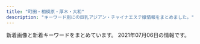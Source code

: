 ```yaml
---
title: "町田・相模原・厚木・大和"
description: "キーワード別にの巨乳アジアン・チャイナエステ嬢情報をまとめました。"
---
```


新着画像と新着キーワードをまとめています。
2021年07月06日の情報です。

<DmmAffiliateIns />
<KeywordTable
  shops={
    [
    {
        "name": "All For You \uff5e\u30aa\u30fc\u30eb\u30fb\u30d5\u30a9\u30fc\u30fb\u30e6\u30fc\uff5e",
        "keywords": {
            "89": 2,
            "D": 2,
            "87": 1,
            "C": 1
        },
        "station": "\u672c\u539a\u6728\u99c5\u5357\u53e3",
        "img_links": [
            "http://foryou.relaxnabi.com/css/baner.jpg",
            "http://foryou.relaxnabi.com/css/tel.png",
            "http://foryou.relaxnabi.com/css/staff/staff03.png",
            "http://foryou.relaxnabi.com/css/nav/nav-001.png",
            "http://foryou.relaxnabi.com/css/staff/staff02.png",
            "http://foryou.relaxnabi.com/css/top-right03.png",
            "http://foryou.relaxnabi.com/css/nav/nav-006.png",
            "http://foryou.relaxnabi.com/css/nav/nav-004.png",
            "http://foryou.relaxnabi.com/css/nav/nav-005.png",
            "http://foryou.relaxnabi.com/css/top-right01.png",
            "http://foryou.relaxnabi.com/css/staff/staff01.png",
            "http://foryou.relaxnabi.com/css/top-right02.png",
            "http://foryou.relaxnabi.com/css/nav/nav-003.png",
            "http://foryou.relaxnabi.com/css/nav/nav-002.png"
        ],
        "url": "http://foryou.relaxnabi.com/"
    },
    {
        "station": "JR\u6df5\u91ce\u8fba\u99c5\u5317\u53e3",
        "img_links": [
            "http://aphrodite-est.net/img/fla1.jpg",
            "http://aphrodite-est.net/link/menlog.jpg",
            "http://aphrodite-est.net/img/cg07.jpg",
            "http://aphrodite-est.net/img/lb2.jpg",
            "http://aphrodite-est.net/img/stal.jpg",
            "http://aphrodite-est.net/img/cg01.jpg",
            "http://aphrodite-est.net/img/lb1.jpg",
            "http://aphrodite-est.net/img/acct.jpg",
            "http://aphrodite-est.net/img/rect.jpg",
            "http://aphrodite-est.net/img/cg10.jpg",
            "http://aphrodite-est.net/img/fla4.jpg",
            "http://aphrodite-est.net/img/cg08.jpg",
            "http://aphrodite-est.net/img/flb2.jpg",
            "http://aphrodite-est.net/img/fla2.jpg",
            "http://aphrodite-est.net/img/stat.jpg",
            "http://aphrodite-est.net/img/footer.jpg",
            "http://aphrodite-est.net/img/flb1.jpg",
            "http://aphrodite-est.net/img/no.png",
            "http://aphrodite-est.net/img/fbb.jpg",
            "http://aphrodite-est.net/img/top.jpg",
            "http://aphrodite-est.net/img/cg05.jpg",
            "http://aphrodite-est.net/img/cg06.jpg",
            "http://aphrodite-est.net/img/fla3.jpg",
            "http://aphrodite-est.net/img/lint.jpg",
            "http://aphrodite-est.net/img/eve.jpg",
            "http://aphrodite-est.net/img/cg04.jpg"
        ],
        "url": "http://aphrodite-est.net/",
        "name": "\u96a0\u308c\u5bb6",
        "keywords": {
            "86": 6,
            "D": 3,
            "E": 3
        }
    },
    {
        "keywords": {
            "D": 64,
            "86": 48,
            "C": 12,
            "85": 16
        },
        "img_links": [
            "https://candy.jps.cm/images/room3.jpg",
            "https://candy.jps.cm/images/room2.jpg",
            "https://candy.jps.cm/images/s2.jpg",
            "https://candy.jps.cm/photos/sites/46/2021/03/2021032412025519.jpg",
            "https://candy.jps.cm/images/s_news.jpg",
            "https://candy.jps.cm/images/top.jpg",
            "https://candy.jps.cm/images/news_bj2.jpg",
            "https://candy.jps.cm/images/s_face.jpg",
            "https://candy.jps.cm/images/s1.jpg",
            "https://candy.jps.cm/images/s_link.jpg",
            "https://candy.jps.cm/images/mobile.jpg",
            "https://candy.jps.cm/images/room1.jpg",
            "https://candy.jps.cm/images/room4.jpg",
            "https://candy.jps.cm/photos/sites/46/2021/03/2021032412025477.jpg",
            "https://candy.jps.cm/images/s_staff.jpg",
            "https://candy.jps.cm/photos/sites/46/2021/03/2021032412025571.jpg",
            "https://candy.jps.cm/images/tel.jpg",
            "https://candy.jps.cm/photos/sites/46/2021/03/2021032412025333.jpg",
            "https://candy.jps.cm/images/new.jpg"
        ],
        "station": "\u672c\u539a\u6728\u99c5\u5357\u53e3",
        "name": "\u30ad\u30e3\u30f3\u30c7\u30a3",
        "url": "https://candy.jps.cm/"
    },
    {
        "keywords": {
            "D": 6
        },
        "img_links": [
            "http://xizanonb.xyz/templets/default/picture/staff_t.jpg",
            "http://xizanonb.xyz/uploads/210623/1-210623091UA35.jpg",
            "http://xizanonb.xyz/uploads/210609/1-210609163301E9.jpg",
            "http://xizanonb.xyz/uploads/180620/1-1P62010193X63.jpg",
            "http://xizanonb.xyz/uploads/201021/1-201021125600292.png",
            "http://xizanonb.xyz/uploads/180620/1-1P62010154K00.png",
            "http://xizanonb.xyz/uploads/210610/1-210610140230D9.jpg",
            "http://xizanonb.xyz/templets/default/picture/news.jpg",
            "http://xizanonb.xyz/uploads/210616/1-2106160U55U92.jpg",
            "http://xizanonb.xyz/uploads/210517/1-21051GQ23cJ.jpg",
            "http://xizanonb.xyz/templets/default/picture/interior_t.jpg",
            "http://xizanonb.xyz/templets/default/picture/rec1.png",
            "http://xizanonb.xyz/uploads/210611/1-210611095449353.jpg",
            "http://xizanonb.xyz/uploads/201021/1-201021125616202.png",
            "http://xizanonb.xyz/templets/default/picture/head.jpg"
        ],
        "url": "http://xizanonb.xyz/",
        "name": "\u697d\u3057\u3044",
        "station": "JR\u76f8\u6a21\u539f\u99c5\u5357\u53e3"
    },
    {
        "url": "http://koukoku.xyz/missyou/",
        "keywords": {
            "90": 1,
            "C": 2,
            "87": 1,
            "88": 1,
            "E": 1
        },
        "img_links": [
            "http://koukoku.xyz/missyou/css/baner.jpg",
            "http://koukoku.xyz/missyou/css/nav/nav-002.jpg",
            "http://koukoku.xyz/missyou/css/nav/nav-001.jpg",
            "http://koukoku.xyz/missyou/css/staff/staff02.jpg",
            "http://koukoku.xyz/missyou/css/tel.png",
            "http://koukoku.xyz/missyou/css/nav/nav-003.jpg",
            "http://koukoku.xyz/missyou/css/nav/nav-006.jpg",
            "http://koukoku.xyz/missyou/css/osusume02.jpg",
            "http://koukoku.xyz/missyou/css/cam01.jpg",
            "http://koukoku.xyz/missyou/css/nav/nav-004.jpg",
            "http://koukoku.xyz/missyou/css/staff/staff01.jpg",
            "http://koukoku.xyz/missyou/css/staff/staff03.jpg",
            "http://koukoku.xyz/missyou/css/top-left02.jpg",
            "http://koukoku.xyz/missyou/css/nav/nav-005.jpg"
        ],
        "station": "\u4e2d\u592e\u6797\u9593\u99c5\u5317\u53e3",
        "name": "MISS YOU"
    },
    {
        "station": "\u4e2d\u592e\u6797\u9593\u99c5\u5357\u53e3",
        "url": "https://urara.xyz.mn/",
        "keywords": {},
        "name": "\u9e97\u30fb\u3046\u3089\u3089",
        "img_links": []
    },
    {
        "url": "http://www.relax-fuwafuwa.cn/",
        "station": "\u5c0f\u7530\u6025\u76f8\u6a21\u539f\u99c5\u5357\u53e3",
        "img_links": [
            "http://www.relax-fuwafuwa.cn/Public/Reception/picture/nei5.jpg",
            "http://www.relax-fuwafuwa.cn/Public/Reception/picture/news.png",
            "http://www.relax-fuwafuwa.cn/Public/Reception/picture/nei_bj3.jpg",
            "http://www.relax-fuwafuwa.cn/ueditor/php/upload/image/20171213/1513161912109916.jpg",
            "http://www.relax-fuwafuwa.cn/Public/Reception/picture/nei3.jpg",
            "http://www.relax-fuwafuwa.cn/Public/Reception/picture/s_staff.png",
            "http://www.relax-fuwafuwa.cn/ueditor/php/upload/image/20210512/1620825451415316.jpeg",
            "http://www.relax-fuwafuwa.cn/Public/Reception/picture/1.png",
            "http://www.relax-fuwafuwa.cn/Public/Reception/picture/biaoti.jpg",
            "http://www.relax-fuwafuwa.cn/Uploads/user/609c91d3d687a.jpg",
            "http://www.relax-fuwafuwa.cn/Public/Reception/picture/massage1.png",
            "http://www.relax-fuwafuwa.cn/Public/Reception/picture/s_massage.png",
            "http://www.relax-fuwafuwa.cn/Public/Reception/picture/top.png",
            "http://www.relax-fuwafuwa.cn/Public/Reception/picture/staff1.jpg",
            "http://www.relax-fuwafuwa.cn/Public/Reception/picture/2.png"
        ],
        "name": "\u3075\u308f\u3075\u308f",
        "keywords": {
            "89": 1,
            "\u5de8\u4e73": 2,
            "\u4e73": 2
        }
    },
    {
        "img_links": [
            "http://soukai55.com/images/flash_a.jpg",
            "http://soukai55.com/images/gallery/gallery_c.jpg",
            "http://soukai55.com/images/home/indnx_re.jpg",
            "http://soukai55.com/images/top/top_06.jpg",
            "http://soukai55.com/images/staff_image/staff_03.jpg",
            "http://soukai55.com/images/gallery/gallery_4.jpg",
            "http://soukai55.com/images/staff_image/staff_04.jpg",
            "http://soukai55.com/images/gallery/gallery_a.jpg",
            "http://soukai55.com/images/top/top_01.jpg",
            "http://soukai55.com/images/home/indnx_sale.png",
            "http://soukai55.com/images/staff_image/staff_02.jpg",
            "http://soukai55.com/images/top/top_03.jpg",
            "http://soukai55.com/images/gallery/gallery_3.jpg",
            "http://soukai55.com/images/flash_b.jpg",
            "http://soukai55.com/images/home/top.jpg",
            "http://soukai55.com/images/index_btm.jpg",
            "http://soukai55.com/images/gallery/gallery_2.jpg",
            "http://soukai55.com/images/staff_image/staff_01.jpg",
            "http://soukai55.com/images/gallery/gallery_b.jpg",
            "http://soukai55.com/images/top/top_08.png",
            "http://soukai55.com/images/home/indnx_qr.jpg",
            "http://soukai55.com/images/staff_image/staff_05.jpg",
            "http://soukai55.com/images/top/top_02.jpg",
            "http://soukai55.com/images/home/indnx_phone.jpg",
            "http://soukai55.com/images/top/top_04.jpg",
            "http://soukai55.com/images/top/top_05.jpg",
            "http://soukai55.com/images/gallery/gallery_d.jpg",
            "http://soukai55.com/images/gallery/gallery_1.jpg"
        ],
        "station": "\u5927\u548c\u99c5\u5317\u53e3",
        "keywords": {},
        "name": "\u723d\u5feb",
        "url": "http://soukai55.com/"
    },
    {
        "keywords": {
            "D": 2,
            "86": 2
        },
        "img_links": [
            "http://yumenokoi.xyz.mn/images/info2.jpg",
            "http://yumenokoi.xyz.mn/photos/sites/63/2020/08/2020082804381466.jpg",
            "http://yumenokoi.xyz.mn/images/top.jpg",
            "http://yumenokoi.xyz.mn/photos/sites/63/2020/08/2020082804382098.jpg",
            "http://yumenokoi.xyz.mn/images/mobile.jpg",
            "http://yumenokoi.xyz.mn/images/1.jpg",
            "http://yumenokoi.xyz.mn/images/staff_bj3.jpg",
            "http://yumenokoi.xyz.mn/images/2.jpg",
            "http://yumenokoi.xyz.mn/images/s_staff.jpg",
            "http://yumenokoi.xyz.mn/images/news1.jpg",
            "http://yumenokoi.xyz.mn/images/s_link.jpg"
        ],
        "station": "\u5927\u548c\u99c5\u5317\u53e3",
        "url": "http://yumenokoi.xyz.mn/",
        "name": "\u5922\u306e\u604b"
    },
    {
        "keywords": {},
        "img_links": [
            "http://ciswand.xyz/uploads/210325/1-210325150T5951.jpg",
            "http://ciswand.xyz/static/picture/mobile.jpg",
            "http://ciswand.xyz/static/picture/room4.jpg",
            "http://ciswand.xyz/uploads/210420/1-21042015244CI.jpg",
            "http://ciswand.xyz/uploads/210629/1-21062Z91305Y3.jpg",
            "http://ciswand.xyz/uploads/210325/1-210325150PK93.jpg",
            "http://ciswand.xyz/uploads/210325/1-210325150H25W.jpg",
            "http://ciswand.xyz/static/picture/s_staff.png",
            "http://ciswand.xyz/static/picture/s3.jpg",
            "http://ciswand.xyz/static/picture/s1.jpg",
            "http://ciswand.xyz/static/picture/room1.jpg",
            "http://ciswand.xyz/uploads/210406/1-2104060U953102.jpg",
            "http://ciswand.xyz/static/picture/news.png",
            "http://ciswand.xyz/static/picture/room2.jpg",
            "http://ciswand.xyz/static/picture/room3.jpg",
            "http://ciswand.xyz/static/picture/top.png"
        ],
        "station": "\u4e2d\u592e\u6797\u9593\u99c5\u5317\u53e3",
        "url": "http://ciswand.xyz/",
        "name": "\u9999\u871c\u6e7e"
    },
    {
        "img_links": [
            "http://www.sweety.mensest.com/images/rsubt4.png",
            "http://www.sweety.mensest.com/images/b-online.png",
            "http://www.sweety.mensest.com/files/002.jpg",
            "http://www.sweety.mensest.com/images/slider-img002.jpg",
            "http://www.sweety.mensest.com/images/b-tel.png",
            "http://www.sweety.mensest.com/images/m2.jpg",
            "http://www.sweety.mensest.com/files/001.jpg",
            "http://www.sweety.mensest.com/images/rsubt5.png",
            "http://www.sweety.mensest.com/images/rsubt1.png",
            "http://www.sweety.mensest.com/images/m5.jpg",
            "http://www.sweety.mensest.com/images/m4.jpg",
            "http://www.sweety.mensest.com/images/m3.jpg",
            "http://www.sweety.mensest.com/images/m6.jpg",
            "http://www.sweety.mensest.com/files/003.jpg",
            "http://www.sweety.mensest.com/images/m1.jpg",
            "http://www.sweety.mensest.com/images/rsubt3.png",
            "http://www.sweety.mensest.com/images/rsubt6.png",
            "http://www.sweety.mensest.com/images/rsubt7.png",
            "http://www.sweety.mensest.com/images/rsubt2.png",
            "http://www.sweety.mensest.com/images/slider-img001.jpg"
        ],
        "station": "JR\u76f8\u6a21\u539f\u99c5\u5357\u53e3",
        "url": "http://www.sweety.mensest.com/",
        "name": "Sweety\u30e1\u30f3\u30ba\u30a8\u30b9\u30c6",
        "keywords": {
            "86": 16,
            "D": 16,
            "C": 8,
            "87": 8
        }
    },
    {
        "img_links": [
            "http://www.smile-es.info/staff/nao.jpg",
            "http://www.smile-es.info/staff/nana4.jpg",
            "http://www.smile-es.info/staff/riri1.jpg",
            "http://www.smile-es.info/staff/mio2.jpg",
            "http://www.smile-es.info/staff/aya2.jpg",
            "http://www.smile-es.info/staff/aya1.jpg",
            "http://www.smile-es.info/staff/nao1.jpg",
            "http://www.smile-es.info/img/pic/int3.jpg",
            "http://www.smile-es.info/img/pic/slide_2.jpg",
            "http://www.smile-es.info/staff/aya4.jpg",
            "http://www.smile-es.info/staff/nana3.jpg",
            "http://www.smile-es.info/staff/mika3.jpg",
            "http://www.smile-es.info/staff/mika2.jpg",
            "http://www.smile-es.info/staff/mika.jpg",
            "http://www.smile-es.info/staff/mio.jpg",
            "http://www.smile-es.info/img/pic/rec.jpg",
            "http://www.smile-es.info/staff/mio4.jpg",
            "http://www.smile-es.info/staff/aya3.jpg",
            "http://www.smile-es.info/staff/zb.jpg",
            "http://www.smile-es.info/staff/nana.jpg",
            "http://www.smile-es.info/img/pic/slide_1.jpg",
            "http://www.smile-es.info/staff/mio1.jpg",
            "http://www.smile-es.info/staff/mio3.jpg",
            "http://www.smile-es.info/staff/nana2.jpg",
            "http://www.smile-es.info/staff/nao3.jpg",
            "http://www.smile-es.info/staff/riri.jpg",
            "http://www.smile-es.info/staff/riri2.jpg",
            "http://www.smile-es.info/staff/nao2.jpg",
            "http://www.smile-es.info/staff/mika1.jpg",
            "http://www.smile-es.info/img/pic/int2.jpg",
            "http://www.smile-es.info/img/pic/int1.jpg",
            "http://www.smile-es.info/staff/riri4.jpg",
            "http://www.smile-es.info/staff/aya.jpg",
            "http://www.smile-es.info/staff/nana1.jpg",
            "http://www.smile-es.info/staff/riri3.jpg",
            "http://www.smile-es.info/img/pic/int4.jpg"
        ],
        "keywords": {
            "E": 1,
            "86": 1,
            "C": 1,
            "88": 2,
            "84": 1,
            "87": 2,
            "D": 2
        },
        "url": "http://www.smile-es.info/",
        "name": "\u3089\u304f\u3089\u304f",
        "station": "\u5927\u548c\u99c5\u5357\u53e3"
    },
    {
        "station": "\u5927\u548c\u99c5\u5357\u53e3",
        "keywords": {},
        "img_links": [
            "http://www.esperana.xyz/images/index_05.png",
            "http://www.esperana.xyz/staff/3.jpg",
            "http://www.esperana.xyz/images/index_04.png",
            "http://www.esperana.xyz/images/index_08.png",
            "http://www.esperana.xyz/images/staff_08.png",
            "http://www.esperana.xyz/staff/4.jpg",
            "http://www.esperana.xyz/images/index_06.png",
            "http://www.esperana.xyz/staff/junbi.jpg",
            "http://www.esperana.xyz/images/index_07.png",
            "http://www.esperana.xyz/images/index_10.png",
            "http://www.esperana.xyz/images/index_12.png",
            "http://www.esperana.xyz/staff/1.jpg"
        ],
        "name": "\u30a8\u30b9\u30da\u30e9\u30f3\u30b5",
        "url": "http://www.esperana.xyz/"
    },
    {
        "img_links": [
            "http://www.smile.esturl.com/images/icon_tel.png",
            "http://www.smile.esturl.com/files/011-02.jpg",
            "http://www.smile.esturl.com/files/009.jpg",
            "http://www.smile.esturl.com/images/icon_staff.png",
            "http://www.smile.esturl.com/images/icon_info.png",
            "http://www.smile.esturl.com/files/001-02.jpg",
            "http://www.smile.esturl.com/images/btn2.png",
            "http://www.smile.esturl.com/files/005.jpg",
            "http://www.smile.esturl.com/files/002-02.jpg",
            "http://www.smile.esturl.com/files/011.jpg",
            "http://www.smile.esturl.com/files/010.jpg",
            "http://www.smile.esturl.com/files/002.jpg",
            "http://www.smile.esturl.com/files/005-02.jpg",
            "http://www.smile.esturl.com/files/009-02.jpg",
            "http://www.smile.esturl.com/files/008-02.jpg",
            "http://www.smile.esturl.com/files/001.jpg",
            "http://www.smile.esturl.com/files/010-02.jpg",
            "http://www.smile.esturl.com/files/008.jpg",
            "http://www.smile.esturl.com/images/icon_top.png",
            "http://www.smile.esturl.com/images/mainImg_sub.jpg",
            "http://www.smile.esturl.com/images/index_sm.png"
        ],
        "name": "Smile -\u30b9\u30de\u30a4\u30eb-",
        "keywords": {
            "86": 8,
            "87": 20,
            "D": 24,
            "C": 4,
            "\u80f8": 1
        },
        "url": "http://www.smile.esturl.com/",
        "station": "\u672c\u539a\u6728\u99c5\u5317\u53e3"
    },
    {
        "url": "http://giragira.esnavi.work/",
        "name": "\u30ae\u30e9\u30ae\u30e9",
        "img_links": [
            "http://giragira.esnavi.work/2/uploadimg/1622109340.jpg",
            "http://giragira.esnavi.work/nbj3.jpg",
            "http://giragira.esnavi.work/room2.jpg",
            "http://giragira.esnavi.work/s_staff.png",
            "http://giragira.esnavi.work/room3.jpg",
            "http://giragira.esnavi.work/service2.jpg",
            "http://giragira.esnavi.work/tel.jpg",
            "http://giragira.esnavi.work/acc.jpg",
            "http://giragira.esnavi.work/s_news.jpg",
            "http://giragira.esnavi.work/room1.jpg",
            "http://giragira.esnavi.work/room4.jpg",
            "http://giragira.esnavi.work/service4.jpg",
            "http://giragira.esnavi.work/service1.jpg",
            "http://giragira.esnavi.work/top.png",
            "http://giragira.esnavi.work/s_pick.jpg",
            "http://giragira.esnavi.work/2/uploadimg/1621215794.jpg",
            "http://giragira.esnavi.work/2/uploadimg/1621215837.jpg",
            "http://giragira.esnavi.work/info.jpg",
            "http://giragira.esnavi.work/service3.jpg",
            "http://giragira.esnavi.work/2/uploadimg/1621215750.jpg"
        ],
        "keywords": {
            "D": 4,
            "E": 2,
            "C": 2,
            "87": 4,
            "84": 2
        },
        "station": "\u76f8\u6a21\u5927\u91ce\u99c5\u5357\u53e3"
    },
    {
        "img_links": [
            "http://tuboan.xyz/_src/32794346/line1.png",
            "http://tuboan.xyz/_src/39443180/line1.png",
            "http://tuboan.xyz/_src/32794244/3_20190531100402371.jpg",
            "http://tuboan.xyz/_src/32794348/wechatimg164.jpg",
            "http://tuboan.xyz/_src/32794276/wechatimg177.jpg",
            "http://tuboan.xyz/_src/32794361/wechatimg5740.jpg",
            "http://tuboan.xyz/_src/32794246/line1.png",
            "http://tuboan.xyz/_src/32794332/wechatimg134.jpg",
            "http://tuboan.xyz/_src/32794250/line1.png",
            "http://tuboan.xyz/_src/32794324/wechatimg120.jpg",
            "http://tuboan.xyz/_src/35851915/wechatimg307.jpg",
            "http://tuboan.xyz/_src/32794360/wechatimg5740.jpg",
            "http://tuboan.xyz/_src/32794325/wechatimg162.jpg",
            "http://tuboan.xyz/_src/32794280/wechatimg176.jpg",
            "http://tuboan.xyz/_src/32794322/wechatimg116_20190529213149608.jpg",
            "http://tuboan.xyz/_src/32794248/wechatimg131.jpg",
            "http://tuboan.xyz/_src/32794327/wechatimg134.jpg",
            "http://tuboan.xyz/_src/32794340/wechatimg162.jpg",
            "http://tuboan.xyz/_src/35851941/line1.png",
            "http://tuboan.xyz/_src/32794214/end.jpg",
            "http://tuboan.xyz/_src/32794320/wechatimg136_20190530165104204.jpg",
            "http://tuboan.xyz/_src/32794342/line1.png",
            "http://tuboan.xyz/_src/32794352/1_20190531100800502.jpg",
            "http://tuboan.xyz/_src/32846891/wechatimg134.jpg",
            "http://tuboan.xyz/_src/32794328/wechatimg131.jpg",
            "http://tuboan.xyz/_src/32794205/s_news.png",
            "http://tuboan.xyz/_src/32794240/line1.png",
            "http://tuboan.xyz/_src/32794350/line1.png",
            "http://tuboan.xyz/_src/32794243/wechatimg136_20190530165104204.jpg",
            "http://tuboan.xyz/_src/32794336/wechatimg116_20190529213149608.jpg",
            "http://tuboan.xyz/_src/32794238/zi_staff.png",
            "http://tuboan.xyz/_src/32876882/1_20190531100800502.jpg",
            "http://tuboan.xyz/_src/32794210/info.jpg",
            "http://tuboan.xyz/_src/32876943/wechatimg179.jpg",
            "http://tuboan.xyz/_src/32794321/wechatimg164.jpg",
            "http://tuboan.xyz/_src/32794329/3_20190531100402371.jpg",
            "http://tuboan.xyz/_src/32794278/wechatimg178.jpg",
            "http://tuboan.xyz/_src/32794334/line1.png",
            "http://tuboan.xyz/_src/32794358/wechatimg148.jpg",
            "http://tuboan.xyz/_src/39443173/wechatimg76.jpg",
            "http://tuboan.xyz/_src/32794344/wechatimg120.jpg",
            "http://tuboan.xyz/_src/32794359/wechatimg148.jpg",
            "http://tuboan.xyz/_src/32794184/sign.png",
            "http://tuboan.xyz/_src/32794338/line1.png",
            "http://tuboan.xyz/_src/39443177/wechatimg76.jpg",
            "http://tuboan.xyz/_src/32794330/line1.png",
            "http://tuboan.xyz/_src/35851913/wechatimg307.jpg"
        ],
        "station": "\u672c\u539a\u6728\u99c5\u5317\u53e3",
        "name": "\u307b\u307b\u3048\u307f",
        "url": "http://tuboan.xyz/",
        "keywords": {}
    },
    {
        "keywords": {
            "91": 1,
            "89": 1,
            "85": 1,
            "92": 2,
            "D": 2,
            "E": 4,
            "90": 1,
            "C": 6
        },
        "url": "http://momoka.est888.com/",
        "name": "\u3082\u3082\u304b\u3061\u3083\u3093",
        "img_links": [
            "http://momoka.est888.com/css/staff/staff07-b.jpg",
            "http://momoka.est888.com/css/head.jpg",
            "http://momoka.est888.com/images/call.png",
            "http://momoka.est888.com/css/staff/staff01.jpg",
            "http://momoka.est888.com/css/staff/staff03.jpg",
            "http://momoka.est888.com/css/staff/staff04.jpg",
            "http://momoka.est888.com/css/foot.jpg",
            "http://momoka.est888.com/css/staff/staff02.jpg",
            "http://momoka.est888.com/css/staff/staff05.jpg",
            "http://momoka.est888.com/css/staff/staff06.jpg",
            "http://momoka.est888.com/css/staff/staff07.jpg",
            "http://momoka.est888.com/css/top01.jpg"
        ],
        "station": "\u672c\u539a\u6728\u99c5\u6771\u53e3"
    },
    {
        "station": "\u5927\u548c\u99c5\u5317\u53e3",
        "keywords": {
            "C": 30,
            "\u4e73": 9,
            "84": 9,
            "88": 9,
            "D": 9,
            "\u80f8": 9
        },
        "url": "http://e-rei.info/",
        "name": "\u9e97",
        "img_links": [
            "http://e-rei.info/images/s_mobile3.jpg",
            "http://e-rei.info/images/r1.jpg",
            "http://e-rei.info/images/01.jpg",
            "http://eskk.e-rei.info/uploads/2020/01/001-3.jpg",
            "http://e-rei.info/images/x1.png",
            "http://e-rei.info/images/s_mobile2.jpg",
            "http://e-rei.info/images/r2.jpg",
            "http://e-rei.info/images/r3.jpg",
            "http://e-rei.info/images/mobile.png",
            "http://e-rei.info/images/top2.jpg",
            "http://eskk.e-rei.info/uploads/2020/09/111.jpg",
            "http://e-rei.info/images/02.jpg",
            "http://e-rei.info/images/s_service.png",
            "http://e-rei.info/images/002.jpg",
            "http://e-rei.info/images/s_news.png",
            "http://e-rei.info/images/005.jpg",
            "http://eskk.e-rei.info/uploads/2019/12/001-1.jpg",
            "http://eskk.e-rei.info/uploads/2020/06/001-3.jpg",
            "http://e-rei.info/images/x3.png",
            "http://e-rei.info/images/s_mobile4.jpg",
            "http://e-rei.info/images/s_staff.png",
            "http://e-rei.info/images/movie.jpg",
            "http://eskk.e-rei.info/uploads/2021/01/yu.jpg",
            "http://e-rei.info/images/s_news.jpg",
            "http://e-rei.info/images/03.jpg",
            "http://e-rei.info/images/s_mobile.jpg",
            "http://eskk.e-rei.info/uploads/2019/12/001-2.jpg",
            "http://eskk.e-rei.info/uploads/2020/01/004.jpg",
            "http://eskk.e-rei.info/uploads/2020/01/006.jpg",
            "http://e-rei.info/images/003.jpg",
            "http://e-rei.info/images/006.jpg",
            "http://e-rei.info/images/top.png",
            "http://eskk.e-rei.info/uploads/2021/06/001.jpg",
            "http://e-rei.info/images/004.jpg",
            "http://e-rei.info/images/001.jpg",
            "http://e-rei.info/images/g0.jpg",
            "http://eskk.e-rei.info/uploads/2021/01/mi-1.jpg",
            "http://e-rei.info/images/s_staff1.png"
        ]
    },
    {
        "keywords": {
            "89": 1,
            "D": 1,
            "92": 1,
            "E": 2,
            "88": 1
        },
        "name": "Soft girl",
        "station": "JR\u753a\u7530\u99c5\u5317\u53e3",
        "url": "https://soft.estjp.info/",
        "img_links": [
            "https://soft.estjp.info/css/nav/nav-006.jpg",
            "https://soft.estjp.info/css/osusume02.jpg",
            "https://soft.estjp.info/css/nav/nav-003.jpg",
            "https://soft.estjp.info/css/foot-tel01.png",
            "https://soft.estjp.info/css/staff/staff01.jpg",
            "https://soft.estjp.info/css/nav/nav-001.jpg",
            "https://soft.estjp.info/css/01.jpg",
            "https://soft.estjp.info/css/nav/nav-002.jpg",
            "https://soft.estjp.info/css/nav/nav-004.jpg",
            "https://soft.estjp.info/css/staff/staff02.jpg",
            "https://soft.estjp.info/css/baner.jpg",
            "https://soft.estjp.info/css/staff/staff03.jpg",
            "https://soft.estjp.info/css/nav/nav-005.jpg",
            "https://soft.estjp.info/css/head01.jpg",
            "https://soft.estjp.info/css/top-right002.jpg"
        ]
    },
    {
        "keywords": {},
        "url": "http://massage-est.info/",
        "name": "\u685c\u6843-\u3055\u304f\u3089\u3093\u307c-",
        "station": "\u5927\u548c\u99c5\u5357\u53e3",
        "img_links": []
    },
    {
        "station": "JR\u753a\u7530\u99c5\u5317\u53e3",
        "url": "http://o-jp.com/yizumi/",
        "name": "\u7652\u3057\u306e\u6cc9",
        "img_links": [
            "http://o-jp.com/yizumi/images/mobile.jpg",
            "http://o-jp.com/yizumi/images/staff1.jpg",
            "http://o-jp.com/yizumi/images/staff01.jpg",
            "http://o-jp.com/yizumi/images/hito.jpg"
        ],
        "keywords": {}
    },
    {
        "station": "JR\u753a\u7530\u99c5\u5317\u53e3",
        "name": "HIMAWARI",
        "keywords": {},
        "img_links": [
            "http://aroma-himawari.com/img/material/elegant-17.jpg",
            "http://aroma-himawari.com/img/material/arrow_prev.png",
            "http://aroma-himawari.com/img/material/elegant-10.jpg",
            "http://aroma-himawari.com/img/girl/extra/staff-1-2.jpg",
            "http://aroma-himawari.com/img/girl/list/square-7.jpg",
            "http://aroma-himawari.com/img/material/shiatsu-5.jpg",
            "http://aroma-himawari.com/img/girl/extra/staff-3-2.jpg",
            "http://aroma-himawari.com/img/girl/extra/staff-2-2.jpg",
            "http://aroma-himawari.com/img/material/elegant-5.jpg",
            "http://aroma-himawari.com/img/girl/extra/staff-6-2.jpg",
            "http://aroma-himawari.com/img/girl/list/square-5.jpg",
            "http://aroma-himawari.com/img/girl/extra/staff-4-2.jpg",
            "http://aroma-himawari.com/img/girl/extra/staff-7-3.jpg",
            "http://aroma-himawari.com/img/girl/extra/staff-5-1.jpg",
            "http://aroma-himawari.com/img/girl/pickup/pickup-3.jpg",
            "http://aroma-himawari.com/img/girl/extra/staff-2-0.jpg",
            "http://aroma-himawari.com/img/material/elegant-13.jpg",
            "http://aroma-himawari.com/img/girl/list/staff-1.jpg",
            "http://aroma-himawari.com/img/girl/list/staff-4.jpg",
            "http://aroma-himawari.com/img/girl/extra/staff-1-3.jpg",
            "http://aroma-himawari.com/img/material/elegant-11.jpg",
            "https://abs.twimg.com/emoji/v2/72x72/1f530.png",
            "http://aroma-himawari.com/img/material/elegant-15.jpg",
            "http://aroma-himawari.com/img/girl/extra/staff-4-1.jpg",
            "http://aroma-himawari.com/img/girl/extra/staff-7-2.jpg",
            "http://aroma-himawari.com/img/material/elegant-14.jpg",
            "http://aroma-himawari.com/img/girl/list/staff-6.jpg",
            "http://aroma-himawari.com/img/material/elegant-16.jpg",
            "http://aroma-himawari.com/img/girl/list/square-3.jpg",
            "http://aroma-himawari.com/img/girl/extra/staff-2-3.jpg",
            "http://aroma-himawari.com/img/material/elegant-12.jpg",
            "http://aroma-himawari.com/img/material/elegant-7.jpg",
            "http://aroma-himawari.com/img/girl/extra/staff-2-1.jpg",
            "http://aroma-himawari.com/img/girl/extra/staff-4-3.jpg",
            "http://aroma-himawari.com/img/girl/list/square-2.jpg",
            "http://aroma-himawari.com/img/girl/pickup/pickup-2.jpg",
            "http://aroma-himawari.com/img/girl/list/staff-2.jpg",
            "http://aroma-himawari.com/img/girl/extra/staff-6-1.jpg",
            "http://aroma-himawari.com/img/material/elegant-8.jpg",
            "http://aroma-himawari.com/img/girl/extra/staff-7-0.jpg",
            "http://aroma-himawari.com/img/girl/pickup/pickup-7.jpg",
            "http://aroma-himawari.com/img/girl/list/staff-7.jpg",
            "http://aroma-himawari.com/img/girl/extra/staff-6-0.jpg",
            "http://aroma-himawari.com/img/girl/pickup/pickup-4.jpg",
            "http://aroma-himawari.com/img/girl/extra/staff-4-0.jpg",
            "http://aroma-himawari.com/img/girl/extra/staff-3-0.jpg",
            "http://aroma-himawari.com/img/girl/extra/staff-7-1.jpg",
            "http://aroma-himawari.com/img/material/elegant-2.jpg",
            "http://aroma-himawari.com/img/girl/extra/staff-1-0.jpg",
            "http://aroma-himawari.com/img/material/elegant-4.jpg",
            "http://aroma-himawari.com/img/girl/list/square-1.jpg",
            "http://aroma-himawari.com/img/material/shiatsu-1.jpg",
            "http://aroma-himawari.com/img/material/shiatsu-6.jpg",
            "http://aroma-himawari.com/img/material/elegant-9.jpg",
            "http://aroma-himawari.com/img/girl/extra/staff-5-3.jpg",
            "http://aroma-himawari.com/img/girl/extra/staff-5-0.jpg",
            "http://aroma-himawari.com/img/girl/extra/staff-5-2.jpg",
            "http://aroma-himawari.com/img/material/elegant-1.jpg",
            "http://aroma-himawari.com/img/girl/extra/staff-3-3.jpg",
            "http://aroma-himawari.com/img/girl/extra/staff-1-1.jpg",
            "http://aroma-himawari.com/img/material/elegant-19.jpg",
            "http://aroma-himawari.com/img/girl/pickup/pickup-6.jpg",
            "http://aroma-himawari.com/img/material/elegant-3.jpg",
            "http://aroma-himawari.com/img/material/elegant-6.jpg",
            "http://aroma-himawari.com/img/girl/list/staff-5.jpg",
            "http://aroma-himawari.com/img/girl/list/square-6.jpg",
            "http://aroma-himawari.com/img/material/arrow_next.png",
            "http://aroma-himawari.com/img/material/elegant-18.jpg",
            "http://aroma-himawari.com/img/girl/extra/staff-3-1.jpg",
            "http://aroma-himawari.com/img/girl/list/staff-3.jpg",
            "http://aroma-himawari.com/img/girl/pickup/pickup-1.jpg",
            "http://aroma-himawari.com/img/girl/list/square-4.jpg"
        ],
        "url": "http://aroma-himawari.com/"
    },
    {
        "url": "http://nimonp.xyz/",
        "keywords": {
            "\u4e73": 2
        },
        "img_links": [
            "http://nimonp.xyz/static/picture/xflkoxorbu5grzm.jpg",
            "http://nimonp.xyz/uploads/210619/1-21061912530CH.jpg",
            "http://nimonp.xyz/static/picture/sxiipvuhchfndhi.jpg",
            "http://nimonp.xyz/uploads/210619/1-2106191253414R.jpg",
            "http://nimonp.xyz/static/picture/eputr6bhw8dj2l1.jpg",
            "http://nimonp.xyz/uploads/210621/1-210621101252Q9.jpg",
            "http://nimonp.xyz/static/picture/4ukiopgrtlrtare.png",
            "http://nimonp.xyz/uploads/210621/1-21062110141X16.jpg",
            "http://nimonp.xyz/static/picture/icon_new.png",
            "http://nimonp.xyz/static/picture/g-18-1-825x510.png",
            "http://nimonp.xyz/uploads/210619/1-210619153ZHM.jpg",
            "http://nimonp.xyz/uploads/210619/1-2106191539393L.jpg",
            "http://nimonp.xyz/uploads/210626/1-210626155350548.jpg",
            "http://nimonp.xyz/static/picture/vis_theptframe.png",
            "http://nimonp.xyz/uploads/210619/1-2106191253223G.jpg"
        ],
        "station": "\u672c\u539a\u6728\u99c5\u5317\u53e3",
        "name": "\u3075\u3089\u3063\u30682"
    },
    {
        "keywords": {
            "85": 8,
            "86": 7,
            "87": 6,
            "C": 52,
            "83": 1,
            "84": 3,
            "D": 14
        },
        "img_links": [
            "http://clivia.jpn.mn/images/line3.png",
            "http://clivia.jpn.mn/images/staff_bj3.png",
            "http://clivia.jpn.mn/images/hua1.png",
            "http://clivia.jpn.mn/photos/sites/7/2018/10/2018101717032134.jpg",
            "http://clivia.jpn.mn/photos/sites/7/2018/01/cn.jpg",
            "http://clivia.jpn.mn/photos/sites/7/2018/06/201806240230592.jpg",
            "http://clivia.jpn.mn/images/ser3.jpg",
            "http://clivia.jpn.mn/photos/sites/7/2018/09/2018091111213257.jpg",
            "http://clivia.jpn.mn/photos/sites/7/2019/12/2019121016344158.jpg",
            "http://clivia.jpn.mn/photos/sites/7/2018/06/2018062402305965.jpg",
            "http://clivia.jpn.mn/images/end.png",
            "http://clivia.jpn.mn/images/s1.png",
            "http://clivia.jpn.mn/images/ser2.jpg",
            "http://clivia.jpn.mn/photos/sites/7/2019/12/2019121016505936.jpg",
            "http://clivia.jpn.mn/photos/sites/7/2018/06/2018062707564386.jpg",
            "http://clivia.jpn.mn/images/l3.png",
            "http://clivia.jpn.mn/photos/sites/7/2019/12/2019121016510012.jpg",
            "http://clivia.jpn.mn/photos/sites/7/2018/11/2018110213101766.jpg",
            "http://clivia.jpn.mn/images/staff_bj1.png",
            "http://clivia.jpn.mn/photos/sites/7/2019/12/2019121016505928.jpg",
            "http://clivia.jpn.mn/photos/sites/7/2018/06/201806120710442.jpg",
            "http://clivia.jpn.mn/photos/sites/7/2019/12/2019121016595368.jpg",
            "http://clivia.jpn.mn/photos/sites/7/2019/12/2019121016505897.jpg",
            "http://clivia.jpn.mn/images/s3.png",
            "http://clivia.jpn.mn/images/s_link.png",
            "http://clivia.jpn.mn/photos/sites/7/2019/12/2019121016364199.jpg",
            "http://clivia.jpn.mn/photos/sites/7/2018/01/243403403239253278.jpg",
            "http://clivia.jpn.mn/images/s_staff.png",
            "http://clivia.jpn.mn/photos/sites/7/2019/12/2019121016595178.jpg",
            "http://clivia.jpn.mn/images/l1.png",
            "http://clivia.jpn.mn/images/ser1.jpg",
            "http://clivia.jpn.mn/images/headline.png",
            "http://clivia.jpn.mn/photos/sites/7/2019/12/2019121016510026.jpg",
            "http://clivia.jpn.mn/photos/sites/7/2019/12/2019121016323542.jpg",
            "http://clivia.jpn.mn/images/face.png",
            "http://clivia.jpn.mn/photos/sites/7/2019/12/2019121016595298.jpg",
            "http://clivia.jpn.mn/photos/sites/7/2019/12/2019121016394078.jpg",
            "http://clivia.jpn.mn/images/hua.png",
            "http://clivia.jpn.mn/photos/sites/7/2019/10/2019102614594291.jpg",
            "http://clivia.jpn.mn/photos/sites/7/2019/12/2019121016364243.jpg",
            "http://clivia.jpn.mn/photos/sites/7/2019/12/2019121016505828.jpg",
            "http://clivia.jpn.mn/images/top.png",
            "http://clivia.jpn.mn/photos/sites/7/2019/12/2019121016595291.jpg",
            "http://clivia.jpn.mn/images/topic.png",
            "http://clivia.jpn.mn/images/line1.png"
        ],
        "station": "\u672c\u539a\u6728\u99c5\u5317\u53e3",
        "url": "http://clivia.jpn.mn/",
        "name": "Clivia\u30fb\u30af\u30ea\u30d3\u30a2"
    },
    {
        "station": "JR\u6a4b\u672c\u99c5\u5317\u53e3",
        "url": "http://kiminoharu.xyz/",
        "name": "\u541b\u306e\u6625",
        "keywords": {
            "D": 6,
            "\u4e73": 1
        },
        "img_links": [
            "http://kiminoharu.xyz/images/g33.jpg",
            "http://kiminoharu.xyz/images/g67.jpg",
            "http://kiminoharu.xyz/images/0.png",
            "http://kiminoharu.xyz/images/s1.jpg",
            "http://kiminoharu.xyz/images/g6.jpg",
            "http://kiminoharu.xyz/images/g0.jpg",
            "http://kiminoharu.xyz/images/r2.jpg",
            "http://kiminoharu.xyz/images/r3.jpg",
            "http://kiminoharu.xyz/images/g3.jpg",
            "http://kiminoharu.xyz/images/g45.jpg",
            "http://kiminoharu.xyz/images/g1.jpg",
            "http://kiminoharu.xyz/images/r1.jpg",
            "http://kiminoharu.xyz/images/g2.jpg",
            "http://kiminoharu.xyz/images/002.jpg",
            "http://kiminoharu.xyz/images/g5.jpg",
            "http://kiminoharu.xyz/images/g66.jpg",
            "http://kiminoharu.xyz/images/s3.jpg",
            "http://kiminoharu.xyz/images/001.jpg",
            "http://kiminoharu.xyz/images/s2.jpg",
            "http://kiminoharu.xyz/images/r4.jpg",
            "http://kiminoharu.xyz/images/g4.jpg",
            "http://kiminoharu.xyz/images/003.jpg",
            "http://kiminoharu.xyz/images/g11.jpg",
            "http://kiminoharu.xyz/images/s4.jpg",
            "http://kiminoharu.xyz/images/g22.jpg",
            "http://kiminoharu.xyz/images/g44.jpg"
        ]
    },
    {
        "name": "\u5c0f\u60aa\u9b54\u30bb\u30e9\u30d4\u30fc",
        "station": "\u76f8\u6a21\u5927\u91ce\u99c5\u6771\u53e3",
        "url": "http://aes-mens.com/",
        "img_links": [
            "http://aes-mens.com/img/paypay.png",
            "http://aes-mens.com/img/ttl_staff.png",
            "http://aes-mens.com/pic/head.jpg",
            "http://aes-mens.com/pic/topimg2.jpg",
            "http://aes-mens.com/pic/topimg1.jpg",
            "http://aes-mens.com/pic/topimg3.jpg",
            "http://aes-mens.com/img/ttl_concept.png",
            "http://aes-mens.com/scdl/staff/10101.jpg",
            "http://aes-mens.com/img/foot.jpg",
            "http://aes-mens.com/scdl/staff/10131.jpg",
            "http://aes-mens.com/img/mainft.jpg",
            "http://aes-mens.com/img/conmsg.png",
            "http://aes-mens.com/scdl/staff/10141.jpg"
        ],
        "keywords": {
            "C": 7
        }
    },
    {
        "keywords": {
            "C": 41
        },
        "station": "\u3055\u304c\u307f\u91ce\u99c5\u5317\u53e3",
        "url": "http://sln-esthe.com/",
        "img_links": [
            "http://sln-esthe.com/scdl/staff/10331.jpg",
            "http://sln-esthe.com/scdl/staff/10481mb.jpg",
            "http://sln-esthe.com/scdl/staff/10701mb.jpg",
            "http://sln-esthe.com/scdl/staff/10651mb.jpg",
            "http://sln-esthe.com/scdl/staff/10641.jpg",
            "http://sln-esthe.com/scdl/staff/10151.jpg",
            "http://sln-esthe.com/scdl/staff/10611.jpg",
            "http://sln-esthe.com/scdl/staff/10271.jpg",
            "http://sln-esthe.com/scdl/staff/10511.jpg",
            "http://sln-esthe.com/scdl/staff/10391mb.jpg",
            "http://sln-esthe.com/scdl/staff/10221mb.jpg",
            "http://sln-esthe.com/scdl/staff/10161mb.jpg",
            "http://sln-esthe.com/img/faq/faq_st1.png",
            "http://sln-esthe.com/scdl/staff/10493.jpg",
            "http://sln-esthe.com/scdl/staff/10471mb.jpg",
            "http://sln-esthe.com/img/ttl_mobile.png",
            "http://sln-esthe.com/scdl/staff/10371.jpg",
            "http://sln-esthe.com/scdl/staff/10291.jpg",
            "http://sln-esthe.com/scdl/staff/10101.jpg",
            "http://sln-esthe.com/scdl/staff/10442.jpg",
            "http://sln-esthe.com/scdl/staff/10301mb.jpg",
            "http://sln-esthe.com/scdl/staff/10421mb.jpg",
            "http://sln-esthe.com/scdl/staff/10551mb.jpg",
            "http://sln-esthe.com/scdl/staff/10071.jpg",
            "http://sln-esthe.com/scdl/staff/10681.jpg",
            "http://sln-esthe.com/scdl/staff/10661.jpg",
            "http://sln-esthe.com/scdl/staff/10401mb.jpg",
            "http://sln-esthe.com/scdl/staff/10682.jpg",
            "http://sln-esthe.com/i/files/homeimg.jpg",
            "http://sln-esthe.com/scdl/staff/10031mb.jpg",
            "http://sln-esthe.com/scdl/staff/10121.jpg",
            "http://sln-esthe.com/scdl/staff/10181.jpg",
            "http://sln-esthe.com/scdl/staff/10321mb.jpg",
            "http://sln-esthe.com/scdl/staff/10701.jpg",
            "http://sln-esthe.com/scdl/staff/10301.jpg",
            "http://sln-esthe.com/img/faq/faq_st2.png",
            "http://sln-esthe.com/scdl/staff/10741.jpg",
            "http://sln-esthe.com/scdl/staff/10221.jpg",
            "http://sln-esthe.com/scdl/staff/10131.jpg",
            "http://sln-esthe.com/scdl/staff/10191.jpg",
            "http://sln-esthe.com/scdl/staff/10292.jpg",
            "http://sln-esthe.com/pic/head.png",
            "http://sln-esthe.com/scdl/staff/10171.jpg",
            "http://sln-esthe.com/scdl/staff/10431mb.jpg",
            "http://sln-esthe.com/scdl/staff/10531.jpg",
            "http://sln-esthe.com/scdl/staff/10271mb.jpg",
            "http://sln-esthe.com/scdl/staff/10401.jpg",
            "http://sln-esthe.com/scdl/staff/10392.jpg",
            "http://sln-esthe.com/scdl/staff/10631mb.jpg",
            "http://sln-esthe.com/scdl/staff/10341.jpg",
            "http://sln-esthe.com/scdl/staff/10441mb.jpg",
            "http://sln-esthe.com/scdl/staff/10182.jpg",
            "http://sln-esthe.com/scdl/staff/10132.jpg",
            "http://sln-esthe.com/scdl/staff/10211mb.jpg",
            "http://sln-esthe.com/scdl/staff/10731.jpg",
            "http://sln-esthe.com/scdl/staff/10341mb.jpg",
            "http://sln-esthe.com/scdl/staff/10321.jpg",
            "http://sln-esthe.com/scdl/staff/10231mb.jpg",
            "http://sln-esthe.com/scdl/staff/10571.jpg",
            "http://sln-esthe.com/scdl/staff/10011mb.jpg",
            "http://sln-esthe.com/scdl/staff/10072.jpg",
            "http://sln-esthe.com/scdl/staff/10281.jpg",
            "http://sln-esthe.com/scdl/staff/10111.jpg",
            "http://sln-esthe.com/scdl/staff/10511mb.jpg",
            "http://sln-esthe.com/scdl/staff/10021mb.jpg",
            "http://sln-esthe.com/scdl/staff/10411mb.jpg",
            "http://sln-esthe.com/scdl/staff/10691.jpg",
            "http://sln-esthe.com/scdl/staff/10331mb.jpg",
            "http://sln-esthe.com/scdl/staff/10181mb.jpg",
            "http://sln-esthe.com/scdl/staff/10261mb.jpg",
            "http://sln-esthe.com/scdl/staff/10291mb.jpg",
            "http://sln-esthe.com/scdl/staff/10741mb.jpg",
            "http://sln-esthe.com/scdl/staff/10561.jpg",
            "http://sln-esthe.com/scdl/staff/10162.jpg",
            "http://sln-esthe.com/scdl/staff/10581mb.jpg",
            "http://sln-esthe.com/scdl/staff/10531mb.jpg",
            "http://sln-esthe.com/scdl/staff/10381.jpg",
            "http://sln-esthe.com/scdl/staff/10211.jpg",
            "http://sln-esthe.com/scdl/staff/10021.jpg",
            "http://sln-esthe.com/scdl/staff/10751mb.jpg",
            "http://sln-esthe.com/scdl/staff/10191mb.jpg",
            "http://sln-esthe.com/scdl/staff/10441.jpg",
            "http://sln-esthe.com/scdl/staff/10061.jpg",
            "http://sln-esthe.com/scdl/staff/10482.jpg",
            "http://sln-esthe.com/scdl/staff/10071mb.jpg",
            "http://sln-esthe.com/scdl/staff/10261.jpg",
            "http://sln-esthe.com/scdl/staff/10141.jpg",
            "http://sln-esthe.com/scdl/staff/10382.jpg",
            "http://sln-esthe.com/scdl/staff/10351.jpg",
            "http://sln-esthe.com/scdl/staff/10641mb.jpg",
            "http://sln-esthe.com/scdl/staff/10391.jpg",
            "http://sln-esthe.com/scdl/staff/10581.jpg",
            "http://sln-esthe.com/scdl/staff/10411.jpg",
            "http://sln-esthe.com/scdl/staff/10443.jpg",
            "http://sln-esthe.com/scdl/staff/10683.jpg",
            "http://sln-esthe.com/img/faq/q.png",
            "http://sln-esthe.com/scdl/staff/10311.jpg",
            "http://sln-esthe.com/scdl/staff/10121mb.jpg",
            "http://sln-esthe.com/scdl/staff/10483.jpg",
            "http://sln-esthe.com/scdl/staff/10501mb.jpg",
            "http://sln-esthe.com/scdl/staff/10651.jpg",
            "http://sln-esthe.com/img/faq/a.png",
            "http://sln-esthe.com/img/ttl_staff.png",
            "http://sln-esthe.com/scdl/staff/10492.jpg",
            "http://sln-esthe.com/scdl/staff/10381mb.jpg",
            "http://sln-esthe.com/scdl/staff/10521mb.jpg",
            "http://sln-esthe.com/scdl/staff/10012.jpg",
            "http://sln-esthe.com/scdl/staff/10461mb.jpg",
            "http://sln-esthe.com/scdl/staff/10541mb.jpg",
            "http://sln-esthe.com/scdl/staff/10111mb.jpg",
            "http://sln-esthe.com/scdl/staff/10611mb.jpg",
            "http://sln-esthe.com/scdl/staff/10371mb.jpg",
            "http://sln-esthe.com/scdl/staff/10311mb.jpg",
            "http://sln-esthe.com/scdl/staff/10681mb.jpg",
            "http://sln-esthe.com/scdl/staff/10142.jpg",
            "http://sln-esthe.com/scdl/staff/10561mb.jpg",
            "http://sln-esthe.com/scdl/staff/10122.jpg",
            "http://sln-esthe.com/scdl/staff/10451.jpg",
            "http://sln-esthe.com/scdl/staff/10241.jpg",
            "http://sln-esthe.com/scdl/staff/10671mb.jpg",
            "http://sln-esthe.com/img/ttl_faq.png",
            "http://sln-esthe.com/scdl/staff/10041.jpg",
            "http://sln-esthe.com/scdl/staff/10131mb.jpg",
            "http://sln-esthe.com/scdl/staff/10041mb.jpg",
            "http://sln-esthe.com/scdl/staff/10751.jpg",
            "http://sln-esthe.com/scdl/staff/10011.jpg",
            "http://sln-esthe.com/scdl/staff/10601.jpg",
            "http://sln-esthe.com/scdl/staff/10032.jpg",
            "http://sln-esthe.com/scdl/staff/10061mb.jpg",
            "http://sln-esthe.com/scdl/staff/10541.jpg",
            "http://sln-esthe.com/scdl/staff/10521.jpg",
            "http://sln-esthe.com/scdl/staff/10112.jpg",
            "http://sln-esthe.com/scdl/staff/10481.jpg",
            "http://sln-esthe.com/scdl/staff/10491.jpg",
            "http://sln-esthe.com/scdl/staff/10621mb.jpg",
            "http://sln-esthe.com/scdl/staff/10621.jpg",
            "http://sln-esthe.com/scdl/staff/10031.jpg",
            "http://sln-esthe.com/scdl/staff/10671.jpg",
            "http://sln-esthe.com/scdl/staff/10691mb.jpg",
            "http://sln-esthe.com/scdl/staff/10361mb.jpg",
            "http://sln-esthe.com/scdl/staff/10101mb.jpg",
            "http://sln-esthe.com/scdl/staff/10661mb.jpg",
            "http://sln-esthe.com/scdl/staff/10461.jpg",
            "http://sln-esthe.com/scdl/staff/10551.jpg",
            "http://sln-esthe.com/scdl/staff/10631.jpg",
            "http://sln-esthe.com/scdl/staff/10491mb.jpg",
            "http://sln-esthe.com/scdl/staff/10171mb.jpg",
            "http://sln-esthe.com/scdl/staff/10451mb.jpg",
            "http://sln-esthe.com/scdl/staff/10241mb.jpg",
            "http://sln-esthe.com/scdl/staff/10484.jpg",
            "http://sln-esthe.com/scdl/staff/10351mb.jpg",
            "http://sln-esthe.com/scdl/staff/10161.jpg",
            "http://sln-esthe.com/scdl/staff/10721mb.jpg",
            "http://sln-esthe.com/scdl/staff/10151mb.jpg",
            "http://sln-esthe.com/scdl/staff/10431.jpg",
            "http://sln-esthe.com/scdl/staff/10421.jpg",
            "http://sln-esthe.com/scdl/staff/10501.jpg",
            "http://sln-esthe.com/scdl/staff/10721.jpg",
            "http://sln-esthe.com/scdl/staff/10281mb.jpg",
            "http://sln-esthe.com/scdl/staff/10172.jpg",
            "http://sln-esthe.com/scdl/staff/10711mb.jpg",
            "http://sln-esthe.com/scdl/staff/10231.jpg",
            "http://sln-esthe.com/scdl/staff/10361.jpg",
            "http://sln-esthe.com/img/ttl_rec.png",
            "http://sln-esthe.com/scdl/staff/10272.jpg",
            "http://sln-esthe.com/scdl/staff/10471.jpg",
            "http://sln-esthe.com/scdl/staff/10731mb.jpg",
            "http://sln-esthe.com/scdl/staff/10571mb.jpg",
            "http://sln-esthe.com/scdl/staff/10141mb.jpg",
            "http://sln-esthe.com/scdl/staff/10601mb.jpg",
            "http://sln-esthe.com/scdl/staff/10711.jpg"
        ],
        "name": "nana"
    },
    {
        "img_links": [
            "http://hitlyiopm.xyz/uploads/201021/1-2010211235033D.jpg",
            "http://hitlyiopm.xyz/picture/nav-003.jpg",
            "http://hitlyiopm.xyz/uploads/201021/1-20102112353H51.jpg",
            "http://hitlyiopm.xyz/picture/nav-004.jpg",
            "http://hitlyiopm.xyz/picture/nav-002.jpg",
            "http://hitlyiopm.xyz/uploads/201021/1-201021123520249.jpg",
            "http://hitlyiopm.xyz/picture/c-01.jpg",
            "http://hitlyiopm.xyz/uploads/201226/1-201226151234C4.jpg",
            "http://hitlyiopm.xyz/picture/m-top03.jpg",
            "http://hitlyiopm.xyz/uploads/201021/1-20102112344O57.jpg",
            "http://hitlyiopm.xyz/uploads/210703/1-210F30Z231331.jpg",
            "http://hitlyiopm.xyz/picture/nav-005.jpg",
            "http://hitlyiopm.xyz/picture/m-head01.jpg",
            "http://hitlyiopm.xyz/picture/m-top05.jpg",
            "http://hitlyiopm.xyz/picture/nav-006.jpg",
            "http://hitlyiopm.xyz/picture/m-top02.jpg",
            "http://hitlyiopm.xyz/uploads/210215/1-2102150AJ5306.jpg",
            "http://hitlyiopm.xyz/picture/nav-001.jpg"
        ],
        "url": "http://hitlyiopm.xyz/",
        "station": "\u5c0f\u7530\u6025\u76f8\u6a21\u539f\u99c5\u5357\u53e3",
        "name": "Tiara",
        "keywords": {
            "89": 6,
            "\u4e73": 2,
            "D": 7,
            "86": 1
        }
    },
    {
        "img_links": [
            "http://www.spun.work/img/yuyu1.jpg",
            "http://www.spun.work/images/ta.jpg",
            "http://www.spun.work/images/sys1.png",
            "http://www.spun.work/images/head.jpg",
            "http://www.spun.work/images/sys2.png",
            "http://www.spun.work/images/news.png",
            "http://www.spun.work/images/1.jpg",
            "http://www.spun.work/images/int1.png",
            "http://www.spun.work/img/maki1.jpg",
            "http://www.spun.work/images/staff_t.jpg",
            "http://www.spun.work/img/mari1.jpg",
            "http://www.spun.work/images/info.png",
            "http://www.spun.work/images/4.jpg",
            "http://www.spun.work/images/interior_t.jpg",
            "http://www.spun.work/images/int2.png",
            "http://www.spun.work/img/yuki1.jpg",
            "http://www.spun.work/images/2.jpg",
            "http://www.spun.work/images/mobile.jpg",
            "http://www.spun.work/images/line.png",
            "http://www.spun.work/images/tel.jpg",
            "http://www.spun.work/images/5.jpg",
            "http://www.spun.work/images/3.jpg",
            "http://www.spun.work/img/nana1.jpg"
        ],
        "station": "\u76f8\u6a21\u5927\u91ce\u99c5\u5357\u53e3",
        "keywords": {},
        "name": "\u30b9\u30de\u30a4\u30eb",
        "url": "http://www.spun.work/"
    },
    {
        "img_links": [
            "http://www.hime.relaxjp.info/files/006.jpg",
            "http://www.hime.relaxjp.info/images/rsubt5.png",
            "http://www.hime.relaxjp.info/images/esthe2.jpg",
            "http://www.hime.relaxjp.info/files/001.jpg",
            "http://www.hime.relaxjp.info/files/001-02.jpg",
            "http://www.hime.relaxjp.info/images/m1.jpg",
            "http://www.hime.relaxjp.info/images/rsubt4.png",
            "http://www.hime.relaxjp.info/photo_news/upimg/433955ffe94e800583_1.jpg",
            "http://www.hime.relaxjp.info/images/m3.jpg",
            "http://www.hime.relaxjp.info/images/rsubt1.png",
            "http://www.hime.relaxjp.info/files/002-02.jpg",
            "http://www.hime.relaxjp.info/images/rsubt2.png",
            "http://www.hime.relaxjp.info/files/005-03.jpg",
            "http://www.hime.relaxjp.info/images/slider-img001.jpg",
            "http://www.hime.relaxjp.info/files/002.jpg",
            "http://www.hime.relaxjp.info/images/tel2.png",
            "http://www.hime.relaxjp.info/images/esthe1.jpg",
            "http://www.hime.relaxjp.info/images/rsubt6.png",
            "http://www.hime.relaxjp.info/images/esthe3.jpg",
            "http://www.hime.relaxjp.info/files/005-02.jpg",
            "http://www.hime.relaxjp.info/images/b-tel.png",
            "http://www.hime.relaxjp.info/files/006-02.jpg",
            "http://www.hime.relaxjp.info/photo_news/upimg/46408607d4dc323d9c_0.jpg",
            "http://www.hime.relaxjp.info/files/005.jpg",
            "http://www.hime.relaxjp.info/files/002-03.jpg",
            "http://www.hime.relaxjp.info/images/b-online.png",
            "http://www.hime.relaxjp.info/images/m2.jpg",
            "http://www.hime.relaxjp.info/files/001-03.jpg",
            "http://www.hime.relaxjp.info/images/slider-img002.jpg",
            "http://www.hime.relaxjp.info/images/rsubt7.png",
            "http://www.hime.relaxjp.info/files/006-03.jpg",
            "http://www.hime.relaxjp.info/images/m4.jpg",
            "http://www.hime.relaxjp.info/images/m6.jpg",
            "http://www.hime.relaxjp.info/images/rsubt3.png"
        ],
        "station": "\u4e2d\u592e\u6797\u9593\u99c5\u897f\u53e3",
        "keywords": {
            "D": 32,
            "87": 32
        },
        "name": "\u59eb",
        "url": "http://www.hime.relaxjp.info/"
    },
    {
        "station": "JR\u753a\u7530\u99c5\u5317\u53e3",
        "keywords": {
            "D": 6,
            "C": 8,
            "86": 4,
            "E": 6,
            "87": 2,
            "\u4e73": 2,
            "84": 2,
            "\u5de8\u4e73": 2,
            "\u80f8": 4
        },
        "name": "FIRST CLASS",
        "img_links": [
            "https://est-fc.com/staffPhoto/s20210524192349.jpg",
            "https://est-fc.com/js/sliderLine/slide_prev.png",
            "https://est-fc.com/images/slider/02.jpg",
            "https://est-fc.com/staffPhoto/b20210319213230.jpg",
            "https://est-fc.com/staffPhoto/s20210426155211.jpg",
            "https://est-fc.com/staffPhoto/b20201229185637.jpg",
            "https://est-fc.com/staffPhoto/s20210421131953.jpg",
            "https://est-fc.com/staffPhoto/s20210114223251.jpg",
            "https://est-fc.com/staffPhoto/b20210201190332.jpg",
            "https://est-fc.com/staffPhoto/b20210120200400.jpg",
            "https://est-fc.com/staffPhoto/b20210426155211.jpg",
            "https://est-fc.com/staffPhoto/b20210421131953.jpg",
            "https://est-fc.com/staffPhoto/s20201229185637.jpg",
            "https://est-fc.com/staffPhoto/b20210524192349.jpg",
            "https://est-fc.com/images/slider/01.jpg",
            "https://est-fc.com/staffPhoto/b20201229174501.jpg",
            "https://est-fc.com/staffPhoto/s20210201190332.jpg",
            "https://est-fc.com/staffPhoto/b20210114223251.jpg",
            "https://est-fc.com/staffPhoto/s20210319213230.jpg",
            "https://est-fc.com/uploadfiles/Image/campaignEstFcCom.jpg",
            "https://est-fc.com/js/sliderLine/slide_next.png",
            "https://est-fc.com/staffPhoto/s20210120200400.jpg",
            "https://est-fc.com/staffPhoto/s20201229174501.jpg"
        ],
        "url": "https://est-fc.com/"
    },
    {
        "name": "\u30a2\u30ab\u30b9\u30ea\u30cf\u30a6\u30b9",
        "station": "\u672c\u539a\u6728\u99c5\u6771\u53e3",
        "img_links": [],
        "url": "http://mai.abnavi.info/",
        "keywords": {}
    },
    {
        "keywords": {
            "84": 1,
            "85": 3,
            "D": 4,
            "87": 1,
            "C": 2,
            "86": 2,
            "89": 1,
            "E": 1,
            "H": 1,
            "88": 1
        },
        "url": "http://ichijiku.work/",
        "station": "\u672c\u539a\u6728\u99c5\u5317\u53e3",
        "img_links": [
            "http://ichijiku.work/uploads/210616/1-210616164125912.jpg",
            "http://ichijiku.work/static/picture/nav05.png",
            "http://ichijiku.work/static/picture/nav04.png",
            "http://ichijiku.work/static/picture/nav03.png",
            "http://ichijiku.work/static/picture/sp-qizu.png",
            "http://ichijiku.work/static/picture/nav01.png",
            "http://ichijiku.work/uploads/210315/1-2103150UI2D9.jpg",
            "http://ichijiku.work/static/picture/m-top03.png",
            "http://ichijiku.work/static/picture/m-top04.png",
            "http://ichijiku.work/uploads/200912/1-200912102620419.jpg",
            "http://ichijiku.work/uploads/200904/1-200Z4103035194.jpg",
            "http://ichijiku.work/static/picture/nav02.png",
            "http://ichijiku.work/uploads/210701/1-210F1100202G9.jpg",
            "http://ichijiku.work/static/picture/sp-tel.png",
            "http://ichijiku.work/static/picture/m-top02.png",
            "http://ichijiku.work/uploads/200904/1-200Z410325X00.jpg",
            "http://ichijiku.work/uploads/201218/1-20121Q30630462.jpg",
            "http://ichijiku.work/uploads/210303/1-21030312445U46.jpg",
            "http://ichijiku.work/static/picture/nav06.png",
            "http://ichijiku.work/uploads/210424/1-210424151310C5.jpg",
            "http://ichijiku.work/static/picture/m-head03.png"
        ],
        "name": "\u30ec\u30e2\u30f3"
    },
    {
        "keywords": {
            "83": 2,
            "E": 1,
            "90": 6,
            "87": 2,
            "88": 2,
            "D": 11,
            "82": 3,
            "86": 1,
            "C": 4
        },
        "url": "http://in-esthe.com/cocochi/",
        "img_links": [
            "http://in-esthe.com/cocochi/imge/p-19.jpg",
            "http://in-esthe.com/cocochi/imge/botton.jpg",
            "http://in-esthe.com/cocochi/imge/p-14.jpg",
            "http://in-esthe.com/cocochi/imge/p-18.jpg",
            "http://in-esthe.com/cocochi/imge/p-12.jpg",
            "http://in-esthe.com/cocochi/imge/corona.png",
            "http://in-esthe.com/cocochi/imge/p-1.jpg",
            "http://in-esthe.com/cocochi/imge/sys.png",
            "http://in-esthe.com/cocochi/imge/p-4.jpg",
            "http://in-esthe.com/cocochi/imge/interior_t.jpg",
            "http://in-esthe.com/cocochi/imge/p-10.jpg",
            "http://in-esthe.com/cocochi/imge/p-5.jpg",
            "http://in-esthe.com/cocochi/imge/int2.png",
            "http://in-esthe.com/cocochi/imge/staff_t.jpg",
            "http://in-esthe.com/cocochi/imge/p-13.jpg",
            "http://in-esthe.com/cocochi/imge/ta.jpg",
            "http://in-esthe.com/cocochi/imge/p-3.jpg",
            "http://in-esthe.com/cocochi/imge/p-20.jpg",
            "http://in-esthe.com/cocochi/imge/s0.png",
            "http://in-esthe.com/cocochi/imge/tel.jpg",
            "http://in-esthe.com/cocochi/imge/s1.png",
            "http://in-esthe.com/cocochi/imge/p-2.jpg",
            "http://in-esthe.com/cocochi/imge/p-6.jpg",
            "http://in-esthe.com/cocochi/imge/p-9.jpg",
            "http://in-esthe.com/cocochi/imge/p-15.jpg",
            "http://in-esthe.com/cocochi/imge/p-16.jpg"
        ],
        "station": "JR\u6df5\u91ce\u8fba\u99c5\u5317\u53e3",
        "name": "COCOCHI"
    },
    {
        "img_links": [
            "http://www.momo.esturl.com/files/015-02.jpg",
            "http://www.momo.esturl.com/files/001.jpg",
            "http://www.momo.esturl.com/files/003-02.jpg",
            "http://www.momo.esturl.com/images/staff_t.jpg",
            "http://www.momo.esturl.com/files/009-03.jpg",
            "http://www.momo.esturl.com/files/010.jpg",
            "http://www.momo.esturl.com/files/003-03.jpg",
            "http://www.momo.esturl.com/files/003.jpg",
            "http://www.momo.esturl.com/files/015-03.jpg",
            "http://www.momo.esturl.com/images/head.jpg",
            "http://www.momo.esturl.com/files/010-02.jpg",
            "http://www.momo.esturl.com/files/010-03.jpg",
            "http://www.momo.esturl.com/images/sys1.jpg",
            "http://www.momo.esturl.com/images/tel.jpg",
            "http://www.momo.esturl.com/files/004.jpg",
            "http://www.momo.esturl.com/files/004-02.jpg",
            "http://www.momo.esturl.com/files/001-03.jpg",
            "http://www.momo.esturl.com/files/009.jpg",
            "http://www.momo.esturl.com/images/mobile.jpg",
            "http://www.momo.esturl.com/images/link_t.jpg",
            "http://www.momo.esturl.com/files/009-02.jpg",
            "http://www.momo.esturl.com/files/015.jpg",
            "http://www.momo.esturl.com/images/int2.jpg",
            "http://www.momo.esturl.com/files/004-03.jpg",
            "http://www.momo.esturl.com/images/interior_t.jpg",
            "http://www.momo.esturl.com/files/001-02.jpg"
        ],
        "name": "MoMo",
        "url": "http://www.momo.esturl.com/",
        "station": "\u76f8\u6a21\u539f\u99c5\u5357\u53e3",
        "keywords": {
            "D": 5,
            "87": 4,
            "88": 1,
            "E": 1,
            "86": 1
        }
    },
    {
        "url": "https://koi.reraku.work/",
        "img_links": [
            "https://koi.reraku.work/images/ntop2.jpg",
            "https://koi.reraku.work/images/ntop1.jpg",
            "https://koi.reraku.work/images/end.jpg",
            "https://koi.reraku.work/images/s_staff1.jpg",
            "https://koi.reraku.work/photos/sites/25/2020/09/2020090309224715.jpg",
            "https://koi.reraku.work/images/s_staff.jpg",
            "https://koi.reraku.work/images/s_news.jpg",
            "https://koi.reraku.work/images/ntop4.jpg",
            "https://koi.reraku.work/images/s_face.jpg",
            "https://koi.reraku.work/images/ntop6.jpg",
            "https://koi.reraku.work/images/ntop5.jpg",
            "https://koi.reraku.work/photos/sites/25/2020/09/2020090309224550.jpg",
            "https://koi.reraku.work/images/s_link.jpg",
            "https://koi.reraku.work/photos/sites/25/2020/09/2020090503504425.jpg",
            "https://koi.reraku.work/images/ntop3.jpg",
            "https://koi.reraku.work/images/top.jpg",
            "https://koi.reraku.work/photos/sites/25/2020/09/202009030922489.jpg"
        ],
        "keywords": {
            "C": 12,
            "86": 8,
            "D": 16,
            "87": 8
        },
        "name": "\u604b",
        "station": "JR\u76f8\u6a21\u539f\u99c5\u5357\u53e3"
    },
    {
        "img_links": [
            "http://sakura-relax.work/img/st6.jpg",
            "http://sakura-relax.work/sp/img/xmas.png",
            "http://sakura-relax.work/sp/img/sys.jpg",
            "http://sakura-relax.work/sp/img/s000.jpg",
            "http://sakura-relax.work/img/s00.jpg",
            "http://sakura-relax.work/sp/img/t-a.jpg",
            "http://sakura-relax.work/sp/img/t-s.jpg",
            "http://sakura-relax.work/sp/img/tel2.jpg",
            "http://sakura-relax.work/sp/img/botton.jpg",
            "http://sakura-relax.work/sp/img/st11.jpg",
            "http://sakura-relax.work/img/st2.jpg",
            "http://sakura-relax.work/sp/img/t-t.jpg",
            "http://sakura-relax.work/sp/img/t-o.jpg",
            "http://sakura-relax.work/img/s2.jpg",
            "http://sakura-relax.work/sp/img/tel.jpg",
            "http://sakura-relax.work/sp/img/s00.jpg",
            "http://sakura-relax.work/sp/img/st002.jpg",
            "http://sakura-relax.work/sp/img/jk.jpg",
            "http://sakura-relax.work/sp/img/p12.jpg",
            "http://sakura-relax.work/sp/img/st2.jpg",
            "http://sakura-relax.work/img/kan.jpg",
            "http://sakura-relax.work/img/head.png",
            "http://sakura-relax.work/sp/img/pic.jpg",
            "http://sakura-relax.work/sp/img/st12.jpg",
            "http://sakura-relax.work/sp/img/pc.jpg",
            "http://sakura-relax.work/img/st10.jpg",
            "http://sakura-relax.work/sp/img/time.jpg",
            "http://sakura-relax.work/img/s12.jpg",
            "http://sakura-relax.work/img/s11.jpg",
            "http://sakura-relax.work/sp/img/st10.jpg",
            "http://sakura-relax.work/img/st002.jpg",
            "http://sakura-relax.work/sp/img/t-r.jpg",
            "http://sakura-relax.work/img/s000.jpg",
            "http://sakura-relax.work/sp/img/tit.jpg",
            "http://sakura-relax.work/img/st02.jpg",
            "http://sakura-relax.work/sp/img/p6.jpg",
            "http://sakura-relax.work/sp/img/info.jpg",
            "http://sakura-relax.work/sp/img/st6.jpg",
            "http://sakura-relax.work/sp/img/p10.jpg",
            "http://sakura-relax.work/sp/img/add.jpg",
            "http://sakura-relax.work/sp/img/st02.jpg",
            "http://sakura-relax.work/img/mo.png",
            "http://sakura-relax.work/img/bottom.png",
            "http://sakura-relax.work/img/jk.jpg",
            "http://sakura-relax.work/img/s6.jpg",
            "http://sakura-relax.work/img/st12.jpg",
            "http://sakura-relax.work/img/xmas.png",
            "http://sakura-relax.work/img/s10.jpg",
            "http://sakura-relax.work/sp/img/kan.jpg"
        ],
        "url": "http://sakura-relax.work/",
        "station": "\u5357\u6797\u9593\u99c5\u897f\u53e3",
        "name": "\u30b5\u30af\u30e9",
        "keywords": {
            "C": 7
        }
    },
    {
        "station": "\u76f8\u6a21\u5927\u91ce\u99c5\u5357\u53e3",
        "img_links": [
            "http://refresh.esnavi.work/news.jpg",
            "http://refresh.esnavi.work/interior_t.jpg",
            "http://refresh.esnavi.work/staff_t.jpg",
            "http://refresh.esnavi.work/yuki.jpg",
            "http://refresh.esnavi.work/misaki.jpg",
            "http://refresh.esnavi.work/rec2.png",
            "http://refresh.esnavi.work/rec1.png",
            "http://refresh.esnavi.work/4.jpg",
            "http://refresh.esnavi.work/int1.png",
            "http://refresh.esnavi.work/koko.jpg",
            "http://refresh.esnavi.work/tg.jpg",
            "http://refresh.esnavi.work/head.jpg",
            "http://refresh.esnavi.work/acc2.jpg",
            "http://refresh.esnavi.work/momoka.jpg",
            "http://refresh.esnavi.work/1.jpg",
            "http://refresh.esnavi.work/ayako.jpg",
            "http://refresh.esnavi.work/acc1.jpg",
            "http://refresh.esnavi.work/up.jpg",
            "http://refresh.esnavi.work/acc3.jpg",
            "http://refresh.esnavi.work/6.jpg",
            "http://refresh.esnavi.work/3.jpg"
        ],
        "keywords": {},
        "name": "Refresh \uff5e\u30ea\u30d5\u30ec\u30c3\u30b7\u30e5\uff5e",
        "url": "http://refresh.esnavi.work/"
    },
    {
        "img_links": [
            "http://onshin.xyz/_src/39570590/img20200212123605950636.jpg",
            "http://onshin.xyz/_src/38965782/navi_07.png",
            "http://onshin.xyz/_src/38965780/navi_05.png",
            "http://onshin.xyz/_src/39571191/point_blur_jan292021_170857.jpg",
            "http://onshin.xyz/_src/38965821/sign.png",
            "http://onshin.xyz/_src/38965766/now.jpg",
            "http://onshin.xyz/_src/38965876/wechatimg49.jpg",
            "http://onshin.xyz/_src/39571141/wechatimg270.jpg",
            "http://onshin.xyz/_src/39571165/img20200212123720046544.jpg",
            "http://onshin.xyz/_src/38965771/conbaner.png",
            "http://onshin.xyz/_src/38965827/img20200212123452130136.jpg",
            "http://onshin.xyz/_src/39571146/wechatimg269_20200209155042881.jpg",
            "http://onshin.xyz/_src/38965804/img20200212123452130136.jpg",
            "http://onshin.xyz/_src/38965759/s2.jpg",
            "http://onshin.xyz/_src/38965886/re.png",
            "http://onshin.xyz/_src/39648933/wechatimg270.jpg",
            "http://onshin.xyz/_src/39571219/img20200212123842969058.jpg",
            "http://onshin.xyz/_src/39571190/point_blur_jan292021_170857.jpg",
            "http://onshin.xyz/_src/38965813/staffgallery.png",
            "http://onshin.xyz/_src/39571027/point_blur_jan292021_170857.jpg",
            "http://onshin.xyz/_src/38965849/img20200212123452130136.jpg",
            "http://onshin.xyz/_src/38965834/sign.png",
            "http://onshin.xyz/_src/38965758/s1.jpg",
            "http://onshin.xyz/_src/39571114/img20200212123605950636.jpg",
            "http://onshin.xyz/_src/38965860/conbaner.png",
            "http://onshin.xyz/_src/39571142/wechatimg269_20200209155042881.jpg",
            "http://onshin.xyz/_src/39571233/img20200212123918630367.jpg",
            "http://onshin.xyz/_src/39571052/img20200212123842969058.jpg",
            "http://onshin.xyz/_src/38965853/s1.jpg",
            "http://onshin.xyz/_src/38965864/time.png",
            "http://onshin.xyz/_src/39571193/point_blur_jan292021_170857.jpg",
            "http://onshin.xyz/_src/38965872/wechatimg51.jpg",
            "http://onshin.xyz/_src/38965826/img20200212123452130136.jpg",
            "http://onshin.xyz/_src/39571231/img20200212123918630367.jpg",
            "http://onshin.xyz/_src/39571179/img20200212123750825675.jpg",
            "http://onshin.xyz/_src/39571217/img20200212123842969058.jpg",
            "http://onshin.xyz/_src/38965812/sign.png",
            "http://onshin.xyz/_src/38965842/img20200212123402999347.jpg",
            "http://onshin.xyz/_src/38965837/sign.png",
            "http://onshin.xyz/_src/39571177/img20200212123750825675.jpg",
            "http://onshin.xyz/_src/39571022/img20200212123750825675.jpg",
            "http://onshin.xyz/_src/38965856/s4.jpg",
            "http://onshin.xyz/_src/39571116/img20200212123605950636.jpg",
            "http://onshin.xyz/_src/38965795/sign.png",
            "http://onshin.xyz/_src/39571117/img20200212123605950636.jpg",
            "http://onshin.xyz/_src/39571164/img20200212123720046544.jpg",
            "http://onshin.xyz/_src/38965847/img20200212123402999347.jpg",
            "http://onshin.xyz/_src/38965767/now.jpg",
            "http://onshin.xyz/_src/39571163/img20200212123720046544.jpg",
            "http://onshin.xyz/_src/38965809/sign.png",
            "http://onshin.xyz/_src/39571162/img20200212123720046544.jpg",
            "http://onshin.xyz/_src/39571180/img20200212123750825675.jpg",
            "http://onshin.xyz/_src/38965884/wechatimg89089a3d49ce9555a298149aea23d992.jpg",
            "http://onshin.xyz/_src/38965878/wechatimg47.jpg",
            "http://onshin.xyz/_src/39571145/wechatimg269_20200209155042881.jpg",
            "http://onshin.xyz/_src/39571026/point_blur_jan292021_170857.jpg",
            "http://onshin.xyz/_src/38965784/navi_09.png",
            "http://onshin.xyz/_src/39571178/img20200212123750825675.jpg",
            "http://onshin.xyz/_src/38965855/s3.jpg",
            "http://onshin.xyz/_src/39571004/img20200212123720046544.jpg",
            "http://onshin.xyz/_src/38965844/img20200212123402999347.jpg",
            "http://onshin.xyz/_src/39627767/wx00020211-183028%402x.png",
            "http://onshin.xyz/_src/39571023/img20200212123750825675.jpg",
            "http://onshin.xyz/_src/39647639/cam2.jpg",
            "http://onshin.xyz/_src/38965760/s3.jpg",
            "http://onshin.xyz/_src/38965850/img20200212123452130136.jpg",
            "http://onshin.xyz/_src/38965857/s4.jpg",
            "http://onshin.xyz/_src/38965805/img20200212123452130136.jpg",
            "http://onshin.xyz/_src/38965870/wechatimg46.jpg",
            "http://onshin.xyz/_src/39571055/img20200212123918630367.jpg",
            "http://onshin.xyz/_src/39648932/wechatimg269_20200209155042881.jpg",
            "http://onshin.xyz/_src/38965854/s2.jpg",
            "http://onshin.xyz/_src/39571234/img20200212123918630367.jpg",
            "http://onshin.xyz/_src/39647637/cam2.jpg",
            "http://onshin.xyz/_src/39571051/img20200212123842969058.jpg",
            "http://onshin.xyz/_src/38965786/sign.png",
            "http://onshin.xyz/_src/38965848/img20200212123402999347.jpg",
            "http://onshin.xyz/_src/39571218/img20200212123842969058.jpg",
            "http://onshin.xyz/_src/38965868/wechatimg52.jpg",
            "http://onshin.xyz/_src/38965845/img20200212123402999347.jpg",
            "http://onshin.xyz/_src/39571192/point_blur_jan292021_170857.jpg",
            "http://onshin.xyz/_src/39571115/img20200212123605950636.jpg",
            "http://onshin.xyz/_src/38965818/sign.png",
            "http://onshin.xyz/_src/38965789/sign.png",
            "http://onshin.xyz/_src/38965798/sign.png",
            "http://onshin.xyz/_src/38965770/sign.png",
            "http://onshin.xyz/_src/39570591/img20200212123605950636.jpg",
            "http://onshin.xyz/_src/38965874/wechatimg48.jpg",
            "http://onshin.xyz/_src/39571220/img20200212123842969058.jpg",
            "http://onshin.xyz/_src/39571232/img20200212123918630367.jpg",
            "http://onshin.xyz/_src/39571056/img20200212123918630367.jpg",
            "http://onshin.xyz/_src/38965843/img20200212123402999347.jpg",
            "http://onshin.xyz/_src/39571005/img20200212123720046544.jpg",
            "http://onshin.xyz/_src/38965769/sign.png",
            "http://onshin.xyz/_src/38965778/navi_03.png"
        ],
        "name": "\u695a\u3005",
        "station": "\u672c\u539a\u6728\u99c5\u5317\u53e3",
        "url": "http://onshin.xyz/",
        "keywords": {}
    },
    {
        "name": "\u6c34\u306e\u8272",
        "url": "http://www.mizuiro.mensest.com/",
        "keywords": {
            "E": 8,
            "D": 12,
            "C": 2,
            "89": 2,
            "85": 2,
            "91": 2,
            "G": 2,
            "87": 18,
            "86": 2,
            "F": 2
        },
        "img_links": [
            "http://www.mizuiro.mensest.com/files/005-02.jpg",
            "http://www.mizuiro.mensest.com/files/002.jpg",
            "http://www.mizuiro.mensest.com/files/003.jpg",
            "http://www.mizuiro.mensest.com/files/004-02.jpg",
            "http://www.mizuiro.mensest.com/files/006.jpg",
            "http://www.mizuiro.mensest.com/img/top-img01.png",
            "http://www.mizuiro.mensest.com/img/call.png",
            "http://www.mizuiro.mensest.com/files/008.jpg",
            "http://www.mizuiro.mensest.com/files/009-02.jpg",
            "http://www.mizuiro.mensest.com/files/002-02.jpg",
            "http://www.mizuiro.mensest.com/files/007.jpg",
            "http://www.mizuiro.mensest.com/files/008-02.jpg",
            "http://www.mizuiro.mensest.com/img/tel.png",
            "http://www.mizuiro.mensest.com/files/001.jpg",
            "http://www.mizuiro.mensest.com/files/006-02.jpg",
            "http://www.mizuiro.mensest.com/files/003-02.jpg",
            "http://www.mizuiro.mensest.com/img/top-img03.png",
            "http://www.mizuiro.mensest.com/img/top-img02.png",
            "http://www.mizuiro.mensest.com/files/007-02.jpg",
            "http://www.mizuiro.mensest.com/files/004.jpg",
            "http://www.mizuiro.mensest.com/files/005.jpg",
            "http://www.mizuiro.mensest.com/files/009.jpg",
            "http://www.mizuiro.mensest.com/files/001-02.jpg"
        ],
        "station": "\u4e2d\u592e\u6797\u9593\u99c5\u5317\u53e3"
    },
    {
        "img_links": [
            "https://machida-relax.biz/wp-content/uploads/2021/05/234567love.jpg",
            "https://machida-relax.biz/wp-content/themes/este/img/top-img01a.png",
            "https://machida-relax.biz/wp-content/uploads/2021/05/219876love.jpg",
            "https://machida-relax.biz/wp-content/themes/este/img/top-img01b.png",
            "https://machida-relax.biz/wp-content/uploads/2021/05/786567love.jpg",
            "https://machida-relax.biz/wp-content/uploads/2021/05/12672love.jpg",
            "https://machida-relax.biz/wp-content/uploads/2021/05/876512love.jpg",
            "https://machida-relax.biz/wp-content/themes/este/img/top-img02b.png",
            "https://machida-relax.biz/wp-content/themes/este/img/tel_header.png",
            "https://machida-relax.biz/wp-content/uploads/2021/05/2178612love.jpg",
            "https://machida-relax.biz/wp-content/themes/este/img/call.png",
            "https://machida-relax.biz/wp-content/themes/este/img/tel_footer.png"
        ],
        "url": "https://machida-relax.biz/",
        "name": "\u7652\u3057\u306e\u68ee",
        "keywords": {
            "E": 4,
            "D": 11
        },
        "station": "\u753a\u7530\u99c5"
    },
    {
        "station": "JR\u753a\u7530\u99c5\u5357\u53e3",
        "name": "\u5065\u5eb7\u5712",
        "url": "http://www.kenkouen.relaxjp.info/",
        "img_links": [
            "http://www.kenkouen.relaxjp.info/images/rsubt1.png",
            "http://www.kenkouen.relaxjp.info/images/m6.jpg",
            "http://www.kenkouen.relaxjp.info/images/m3.jpg",
            "http://www.kenkouen.relaxjp.info/images/rsubt6.png",
            "http://www.kenkouen.relaxjp.info/images/slider-img001.jpg",
            "http://www.kenkouen.relaxjp.info/files/003.jpg",
            "http://www.kenkouen.relaxjp.info/images/rsubt4.png",
            "http://www.kenkouen.relaxjp.info/images/m1.jpg",
            "http://www.kenkouen.relaxjp.info/files/004.jpg",
            "http://www.kenkouen.relaxjp.info/images/rsubt5.png",
            "http://www.kenkouen.relaxjp.info/images/slider-img002.jpg",
            "http://www.kenkouen.relaxjp.info/images/m5.jpg",
            "http://www.kenkouen.relaxjp.info/images/rsubt2.png",
            "http://www.kenkouen.relaxjp.info/images/rsubt3.png",
            "http://www.kenkouen.relaxjp.info/images/m4.jpg",
            "http://www.kenkouen.relaxjp.info/images/m2.jpg",
            "http://www.kenkouen.relaxjp.info/images/rsubt7.png",
            "http://www.kenkouen.relaxjp.info/images/b-online.png",
            "http://www.kenkouen.relaxjp.info/files/005.jpg",
            "http://www.kenkouen.relaxjp.info/images/b-tel.png",
            "http://www.kenkouen.relaxjp.info/files/001.jpg"
        ],
        "keywords": {
            "87": 8,
            "88": 16,
            "D": 32,
            "86": 8
        }
    },
    {
        "url": "http://shegege.site/",
        "name": "AGEHA \uff5e\u30a2\u30b2\u30cf\uff5e",
        "station": "\u672c\u539a\u6728\u99c5\u5317\u53e3",
        "img_links": [
            "http://shegege.site/img/nav-005.png",
            "http://shegege.site/uploads/201224/1-20122412301I25.jpg",
            "http://shegege.site/img/nav-001.png",
            "http://shegege.site/uploads/200325/1-200325131632G7.jpg",
            "http://shegege.site/uploads/allimg/200711/1-200G1103624.jpg",
            "http://shegege.site/img/nav-004.png",
            "http://shegege.site/uploads/210305/1-2103051I911305.jpg",
            "http://shegege.site/uploads/201218/1-20121Q25123912.jpg",
            "http://shegege.site/uploads/200520/1-2005200S91a39.jpg",
            "http://shegege.site/uploads/201128/1-20112Q01145319.jpg",
            "http://shegege.site/img/nav-002.png",
            "http://shegege.site/img/tel.png",
            "http://shegege.site/uploads/190909/1-1ZZ9151421512.jpg",
            "http://shegege.site/uploads/210706/1-210F6162600310.jpg",
            "http://shegege.site/uploads/allimg/210630/1-2106300ZQ9.jpg",
            "http://shegege.site/img/nav-006.png",
            "http://shegege.site/uploads/200602/1-20060211364K04.jpg",
            "http://shegege.site/img/nav-003.png",
            "http://shegege.site/uploads/200711/1-200G11036344J.jpg",
            "http://shegege.site/uploads/191107/1-19110G5523cb.jpg",
            "http://shegege.site/uploads/200619/1-200619150304G2.jpg",
            "http://shegege.site/uploads/210114/1-210114150150196.jpg"
        ],
        "keywords": {
            "G": 1,
            "88": 3,
            "D": 12,
            "89": 1,
            "86": 9
        }
    },
    {
        "keywords": {},
        "url": "http://hashimoto-ran.com/",
        "station": "JR\u6a4b\u672c\u99c5\u5317\u53e3",
        "img_links": [
            "http://www.hashimoto-ran.com/images/staff005.jpg",
            "http://hashimoto-ran.com/images/003.jpg",
            "http://www.hashimoto-ran.com/images/009.jpg",
            "http://www.hashimoto-ran.com/i/images/rie1.jpg",
            "http://hashimoto-ran.com/images/009.jpg",
            "http://www.hashimoto-ran.com/images/003.jpg",
            "http://www.hashimoto-ran.com/images/rie1.jpg",
            "http://hashimoto-ran.com/images/qr.jpg",
            "http://www.hashimoto-ran.com/images/001.jpg",
            "http://www.hashimoto-ran.com/i/images/staff005.jpg",
            "http://hashimoto-ran.com/images/002.jpg",
            "http://hashimoto-ran.com/images/rie1.jpg",
            "http://www.hashimoto-ran.com/images/010.jpg",
            "http://hashimoto-ran.com/images/miki1.jpg",
            "http://www.hashimoto-ran.com/images/008.jpg",
            "http://www.hashimoto-ran.com/images/staff006.jpg",
            "http://hashimoto-ran.com/images/006-1.jpg",
            "http://hashimoto-ran.com/images/staff006.jpg",
            "http://www.hashimoto-ran.com/images/kp.jpg",
            "http://hashimoto-ran.com/images/008.jpg",
            "http://www.hashimoto-ran.com/images/006.jpg",
            "http://www.hashimoto-ran.com/i/images/staff010.jpg",
            "http://www.hashimoto-ran.com/images/002.jpg",
            "http://www.hashimoto-ran.com/i/images/staff006.jpg",
            "http://www.hashimoto-ran.com/images/005.jpg",
            "http://hashimoto-ran.com/images/010.jpg",
            "http://hashimoto-ran.com/images/005.jpg",
            "http://www.hashimoto-ran.com/images/qr.jpg",
            "http://www.hashimoto-ran.com/i/images/miki1.jpg",
            "http://hashimoto-ran.com/images/004.jpg",
            "http://www.hashimoto-ran.com/images/004.jpg",
            "http://www.hashimoto-ran.com/images/006-1.jpg",
            "http://hashimoto-ran.com/images/006.jpg",
            "http://www.hashimoto-ran.com/images/007.jpg",
            "http://hashimoto-ran.com/images/001.jpg",
            "http://hashimoto-ran.com/images/kp.jpg",
            "http://www.hashimoto-ran.com/images/miki1.jpg",
            "http://hashimoto-ran.com/images/007.jpg",
            "http://hashimoto-ran.com/images/staff010.jpg",
            "http://hashimoto-ran.com/images/staff005.jpg",
            "http://www.hashimoto-ran.com/i/images/map02.jpg",
            "http://www.hashimoto-ran.com/images/staff010.jpg"
        ],
        "name": "\u862d"
    },
    {
        "name": "Milky",
        "station": "JR\u753a\u7530\u99c5\u5357\u53e3",
        "img_links": [],
        "url": "http://sweety-est.net/",
        "keywords": {}
    },
    {
        "station": "\u5927\u548c\u99c5\u5c0f\u7530\u6025\u5357\u53e3",
        "name": "Rabbit -\u30e9\u30d3\u30c3\u30c8-",
        "url": "http://www.rabbit.esturl.com/",
        "img_links": [
            "http://www.rabbit.esturl.com/images/rsubt5.png",
            "http://www.rabbit.esturl.com/images/m3.jpg",
            "http://www.rabbit.esturl.com/images/rsubt6.png",
            "http://www.rabbit.esturl.com/files/002.jpg",
            "http://www.rabbit.esturl.com/photo_news/upimg/9586660c97e3b2f0f4_0.jpg",
            "http://www.rabbit.esturl.com/photo_news/upimg/7536360c80fe585131_0.jpg",
            "http://www.rabbit.esturl.com/images/m1.jpg",
            "http://www.rabbit.esturl.com/photo_news/upimg/5842560d17d7e063ea_0.jpg",
            "http://www.rabbit.esturl.com/photo_news/upimg/4802060c30cbce869b_0.jpg",
            "http://www.rabbit.esturl.com/photo_news/upimg/2000360c1a0f75001f_0.jpg",
            "http://www.rabbit.esturl.com/photo_news/upimg/1240760d02b2cc0887_0.jpg",
            "http://www.rabbit.esturl.com/images/m6.jpg",
            "http://www.rabbit.esturl.com/images/m2.jpg",
            "http://www.rabbit.esturl.com/photo_news/upimg/5407760c42dccde862_0.jpg",
            "http://www.rabbit.esturl.com/photo_news/upimg/5599960cc2160e8ed8_0.jpg",
            "http://www.rabbit.esturl.com/images/slider-img001.jpg",
            "http://www.rabbit.esturl.com/images/m4.jpg",
            "http://www.rabbit.esturl.com/images/rsubt4.png",
            "http://www.rabbit.esturl.com/images/b-online.png",
            "http://www.rabbit.esturl.com/photo_news/upimg/2048360dd85c40fa78_0.jpg",
            "http://www.rabbit.esturl.com/images/b-tel.png",
            "http://www.rabbit.esturl.com/images/slider-img003.jpg",
            "http://www.rabbit.esturl.com/files/003.jpg",
            "http://www.rabbit.esturl.com/files/001.jpg",
            "http://www.rabbit.esturl.com/images/rsubt7.png",
            "http://www.rabbit.esturl.com/photo_news/upimg/3154960c5842e29835_0.jpg",
            "http://www.rabbit.esturl.com/images/m5.jpg",
            "http://www.rabbit.esturl.com/photo_news/upimg/4220260cd6cb6be848_0.jpg",
            "http://www.rabbit.esturl.com/photo_news/upimg/2220560cacdbead1f2_0.jpg",
            "http://www.rabbit.esturl.com/photo_news/upimg/2632460c6b76c11eaf_0.jpg",
            "http://www.rabbit.esturl.com/images/rsubt1.png",
            "http://www.rabbit.esturl.com/images/rsubt3.png",
            "http://www.rabbit.esturl.com/images/rsubt2.png"
        ],
        "keywords": {
            "87": 16,
            "86": 8,
            "D": 24
        }
    },
    {
        "url": "http://pg.est888.com/",
        "name": "\u30d4\u30f3\u30af\u30ac\u30fc\u30eb",
        "station": "JR\u76f8\u6a21\u539f\u99c5\u5357\u53e3",
        "img_links": [
            "http://pg.est888.com/css/staff/staff03.jpg",
            "http://pg.est888.com/css/m-top03.jpg",
            "http://pg.est888.com/css/staff/staff01.jpg",
            "http://pg.est888.com/css/staff/staff04-a.jpg",
            "http://pg.est888.com/css/nav/nav-005.jpg",
            "http://pg.est888.com/css/nav/nav-001.jpg",
            "http://pg.est888.com/css/nav/nav-004.jpg",
            "http://pg.est888.com/css/m-top02.jpg",
            "http://pg.est888.com/css/staff/staff02-a.jpg",
            "http://pg.est888.com/css/c01.jpg",
            "http://pg.est888.com/css/staff/staff01-a.jpg",
            "http://pg.est888.com/css/staff/staff02.jpg",
            "http://pg.est888.com/css/m-top05.jpg",
            "http://pg.est888.com/css/nav/nav-006.jpg",
            "http://pg.est888.com/css/nav/nav-003.jpg",
            "http://pg.est888.com/css/staff/staff03-a.jpg",
            "http://pg.est888.com/css/m-head.jpg",
            "http://pg.est888.com/css/staff/staff04.jpg",
            "http://pg.est888.com/css/nav/nav-002.jpg"
        ],
        "keywords": {
            "89": 4,
            "D": 4
        }
    },
    {
        "name": "\u685c\u82b1\u59c9\u59b9",
        "img_links": [
            "http://k-rlx.com/images/06.jpg",
            "http://k-rlx.com/images/03.jpg",
            "http://k-rlx.com/asset/img/spacer300x450.png",
            "http://k-rlx.com/images/up_5_1_0.jpg",
            "http://k-rlx.com/asset/img/top.png",
            "http://k-rlx.com/images/02.jpg",
            "http://k-rlx.com/images/04.jpg",
            "http://k-rlx.com/images/info.jpg",
            "http://k-rlx.com/images/05.jpg",
            "http://k-rlx.com/images/link/link_1.jpg",
            "http://k-rlx.com/images/01.jpg",
            "http://k-rlx.com/asset/img/top2.png",
            "http://k-rlx.com/asset/img/spacer900x360.png"
        ],
        "url": "http://k-rlx.com/",
        "station": "\u685c\u30f6\u4e18\u99c5\u6771\u53e3",
        "keywords": {
            "84": 34,
            "D": 34,
            "86": 34,
            "92": 34,
            "89": 102,
            "E": 34,
            "C": 68,
            "G": 34
        }
    },
    {
        "station": "\u4e2d\u592e\u6797\u9593\u99c5\u897f\u53e3",
        "img_links": [
            "http://sh-yuka.work/templets/default/picture/504339_d693404efae04362b04d73de913d8851_mv2_d_2084_2084_s_2.png",
            "http://sh-yuka.work/uploads/210705/1-210F5095915142.jpg",
            "http://sh-yuka.work/uploads/210424/1-210424134534547.jpg",
            "http://sh-yuka.work/uploads/210615/1-2106150UZ11V.jpg",
            "http://sh-yuka.work/templets/default/picture/504339_6ac3d0c415404d4caea8f7806efc469e_mv2.png",
            "http://sh-yuka.work/templets/default/picture/504339_f7143674e10f4748b569cd7df1c9af02_mv2(1).png",
            "http://sh-yuka.work/templets/default/picture/504339_24789f5562fa4f088be0b1134410514e_mv2.png",
            "http://sh-yuka.work/uploads/190929/1-1Z929192K4454.jpg",
            "http://sh-yuka.work/templets/default/picture/close.png",
            "http://sh-yuka.work/uploads/200108/1-20010QQ625439.jpg",
            "http://sh-yuka.work/uploads/200629/1-200629151R5E6.jpg",
            "http://sh-yuka.work/templets/default/picture/504339_042c5bafc5f34692af2ee5e33bdba1e7_mv2.png",
            "http://sh-yuka.work/templets/default/picture/504339_53f4914fb1244a5581c45fbe8fe05e15_mv2_d_2835_2953_s_4_2.png",
            "http://sh-yuka.work/uploads/210524/1-210524093302645.jpg",
            "http://sh-yuka.work/uploads/210424/1-21042413443T00.jpg",
            "http://sh-yuka.work/uploads/210607/1-21060F91H12Z.jpg",
            "http://sh-yuka.work/uploads/200728/1-200HQF02J29.jpg",
            "http://sh-yuka.work/uploads/200108/1-20010QQI61H.jpg",
            "http://sh-yuka.work/templets/default/picture/504339_21227f8954fd409581482fb167a52224_mv2.png",
            "http://sh-yuka.work/uploads/210510/1-210510100253c5.jpg",
            "http://sh-yuka.work/uploads/210601/1-2106010919513T.jpg",
            "http://sh-yuka.work/uploads/200721/1-200H1105351319.jpg",
            "http://sh-yuka.work/uploads/190717/1-1ZGG5550JX.jpg",
            "http://sh-yuka.work/templets/default/picture/504339_80887437d74b4abab793825cf10fcfba_mv2_d_2586_2860_s_4_2.png",
            "http://sh-yuka.work/uploads/200714/1-200G409461R02.jpg",
            "http://sh-yuka.work/templets/default/picture/504339_9d7e65f16b2c4ad8932aacf9b075d81f_mv2_d_4724_7087_s_4_2.png",
            "http://sh-yuka.work/uploads/201218/1-20121Q1033GH.jpg",
            "http://sh-yuka.work/uploads/190717/1-1ZGG5544L32.jpg",
            "http://sh-yuka.work/uploads/201008/1-20100P93R4V3.jpg",
            "http://sh-yuka.work/uploads/200930/1-200930103059A0.jpg",
            "http://sh-yuka.work/templets/default/picture/504339_81364141ef784efdac0337206b586e85_mv2.png",
            "http://sh-yuka.work/uploads/210417/1-21041G62U0222.jpg",
            "http://sh-yuka.work/uploads/210621/1-21062109403XD.jpg",
            "http://sh-yuka.work/templets/default/picture/504339_7e953fa3f1dd41aea09a25d07159362b_mv2.png",
            "http://sh-yuka.work/templets/default/picture/504339_60927e81bc2741dd89c63cce2eeb277d_mv2.png",
            "http://sh-yuka.work/uploads/210417/1-21041G6224aJ.jpg",
            "http://sh-yuka.work/uploads/210517/1-21051G42P5518.jpg",
            "http://sh-yuka.work/templets/default/picture/504339_c3603a5d59b54b2793cbf3fbd516de13_mv2.png",
            "http://sh-yuka.work/uploads/210120/1-21012009301MY.jpg",
            "http://sh-yuka.work/templets/default/picture/504339_f7143674e10f4748b569cd7df1c9af02_mv2.png",
            "http://sh-yuka.work/uploads/200706/1-200F614263ab.jpg",
            "http://sh-yuka.work/templets/default/picture/504339_7b83b5f415b04665924c4c26f4c5cd27_mv2_d_4812_2043_s_2.png",
            "http://sh-yuka.work/uploads/210628/1-21062PST9306.jpg",
            "http://sh-yuka.work/templets/default/picture/504339_7edd816c8a6a4b8dafc32c0979bee964_mv2_d_2480_3508_s_4_2.png",
            "http://sh-yuka.work/templets/default/picture/504339_9994463d0234418bb05113314e8f9a17_mv2_d_4724_7369_s_4_2.png",
            "http://sh-yuka.work/uploads/200108/1-20010QQ532137.jpg"
        ],
        "keywords": {
            "86": 4,
            "D": 5,
            "C": 3,
            "85": 4,
            "89": 1
        },
        "name": "\u3086\u304b",
        "url": "http://sh-yuka.work/"
    },
    {
        "url": "http://yasuragi.tyo.ac/",
        "img_links": [
            "http://yasuragi.tyo.ac/images/s_link.png",
            "http://yasuragi.tyo.ac/photos/sites/55/2019/12/2019121604403490.jpg",
            "http://yasuragi.tyo.ac/images/s_news.png",
            "http://yasuragi.tyo.ac/images/news_bj1.png",
            "http://yasuragi.tyo.ac/images/room2.jpg",
            "http://yasuragi.tyo.ac/images/news_bj3.png",
            "http://yasuragi.tyo.ac/images/room1.jpg",
            "http://yasuragi.tyo.ac/images/s_staff.png",
            "http://yasuragi.tyo.ac/photos/sites/55/2021/04/2021041704374029.jpg",
            "http://yasuragi.tyo.ac/images/s3.jpg",
            "http://yasuragi.tyo.ac/images/room4.jpg",
            "http://yasuragi.tyo.ac/images/mobile.jpg",
            "http://yasuragi.tyo.ac/photos/sites/55/2019/12/2019121604403829.jpg",
            "http://yasuragi.tyo.ac/photos/sites/55/2021/07/2021070506425953.jpg",
            "http://yasuragi.tyo.ac/images/top.jpg",
            "http://yasuragi.tyo.ac/images/room3.jpg",
            "http://yasuragi.tyo.ac/images/end.jpg"
        ],
        "station": "\u5c0f\u7530\u6025\u7dda\u753a\u7530\u99c5\u897f\u53e3",
        "keywords": {
            "86": 10,
            "85": 5,
            "E": 5,
            "D": 15,
            "C": 12,
            "87": 5
        },
        "name": "\u3084\u3059\u3089\u304e"
    },
    {
        "img_links": [
            "http://www.pentohausu.xyz/images/staff/1/1.jpg",
            "http://www.pentohausu.xyz/images/lanmu-t-st2.jpg",
            "http://www.pentohausu.xyz/images/nav/nav-t-job.jpg",
            "http://www.pentohausu.xyz/images/index-rin_04.jpg",
            "http://www.pentohausu.xyz/images/sys.png",
            "http://www.pentohausu.xyz/images/index-rin_14.jpg",
            "http://www.pentohausu.xyz/images/staff/meijia.jpg",
            "http://www.pentohausu.xyz/images/staff/1/mie.png",
            "http://www.pentohausu.xyz/images/staff/1/7.jpg",
            "http://www.pentohausu.xyz/images/staff/nana.jpg",
            "http://www.pentohausu.xyz/images/index-rin_02.jpg",
            "http://www.pentohausu.xyz/images/shop/5.jpg",
            "http://www.pentohausu.xyz/images/staff/1/aya.jpg",
            "http://www.pentohausu.xyz/images/staff/1/sayuri.jpg",
            "http://www.pentohausu.xyz/images/shop/6.jpg",
            "http://www.pentohausu.xyz/images/staff/1/8.jpg",
            "http://www.pentohausu.xyz/images/lanmu-t-st.jpg",
            "http://www.pentohausu.xyz/images/nav/nav-t-sys.jpg",
            "http://www.pentohausu.xyz/images/index-rin_20.jpg",
            "http://www.yozakura-aroma.xyz/images/staff/2.jpg"
        ],
        "url": "http://www.pentohausu.xyz/",
        "name": "\u30da\u30f3\u30c8\u30cf\u30a6\u30b9",
        "keywords": {},
        "station": "\u76f8\u6b66\u53f0\u524d\u99c5\u5317\u53e3"
    },
    {
        "keywords": {
            "90": 1,
            "88": 1,
            "F": 1,
            "E": 1,
            "89": 2,
            "92": 1,
            "87": 3,
            "D": 6,
            "C": 8,
            "86": 5,
            "80": 1,
            "85": 3
        },
        "station": "\u5357\u6797\u9593\u99c5\u897f\u53e3",
        "url": "http://a-relax.info",
        "img_links": [
            "http://a-relax.info/images/rec.jpg",
            "http://a-relax.info/images/index_28.jpg",
            "http://a-relax.info/images/index_38.jpg",
            "http://a-relax.info/images/info_19.jpg",
            "http://a-relax.info/girl/03.jpg",
            "http://a-relax.info/images/index_17.jpg",
            "http://a-relax.info/images/index_09.jpg",
            "http://a-relax.info/images/index_27.jpg",
            "http://a-relax.info/images/index_16.jpg",
            "http://a-relax.info/images/r02.jpg",
            "http://a-relax.info/girl/00.jpg",
            "http://a-relax.info/girl/021.jpg",
            "http://a-relax.info/images/index_31.jpg",
            "http://a-relax.info/images/index_40.jpg",
            "http://a-relax.info/girl/023.jpg",
            "http://a-relax.info/images/index_03.jpg",
            "http://a-relax.info/images/01.jpg",
            "http://a-relax.info/images/index_25.jpg",
            "http://a-relax.info/girl/016.jpg",
            "http://a-relax.info/images/index_18.jpg",
            "http://a-relax.info/girl/02.jpg",
            "http://a-relax.info/images/index_36.jpg",
            "http://a-relax.info/girl/014.jpg",
            "http://a-relax.info/images/staff_19.jpg",
            "http://a-relax.info/images/r01.jpg",
            "http://a-relax.info/girl/017.jpg",
            "http://a-relax.info/images/r04.jpg",
            "http://a-relax.info/images/index_02.jpg",
            "http://a-relax.info/images/index_35.jpg",
            "http://a-relax.info/girl/026.jpg",
            "http://a-relax.info/girl/013.jpg",
            "http://a-relax.info/images/index_34.jpg",
            "http://a-relax.info/images/rec_19.jpg",
            "http://a-relax.info/images/index_22.jpg",
            "http://a-relax.info/images/index_04.jpg",
            "http://a-relax.info/images/index_23.jpg",
            "http://a-relax.info/images/sub_23.jpg",
            "http://a-relax.info/girl/022.jpg",
            "http://a-relax.info/girl/04.jpg",
            "http://a-relax.info/images/index_12.jpg",
            "http://a-relax.info/girl/01.jpg",
            "http://a-relax.info/images/info_01.jpg",
            "http://a-relax.info/images/index_06.jpg",
            "http://a-relax.info/images/index_32.jpg",
            "http://a-relax.info/girl/024.jpg",
            "http://a-relax.info/images/index_24.jpg",
            "http://a-relax.info/images/r03.jpg",
            "http://a-relax.info/images/index_20.jpg",
            "http://a-relax.info/images/index_29.jpg",
            "http://a-relax.info/girl/025.jpg",
            "http://a-relax.info/images/index_08.jpg",
            "http://a-relax.info/girl/011.jpg",
            "http://a-relax.info/images/02.jpg",
            "http://a-relax.info/images/index_15.jpg",
            "http://a-relax.info/images/index_11.jpg",
            "http://a-relax.info/images/staff_01.jpg",
            "http://a-relax.info/images/index_10.jpg",
            "http://a-relax.info/girl/019.jpg",
            "http://a-relax.info/images/r05.jpg",
            "http://a-relax.info/images/index_07.jpg",
            "http://a-relax.info/images/index_14.jpg",
            "http://a-relax.info/girl/05.jpg",
            "http://a-relax.info/girl/018.jpg",
            "http://a-relax.info/images/index_37.jpg",
            "http://a-relax.info/images/index_13.jpg",
            "http://a-relax.info/images/index_01.jpg"
        ],
        "name": "\u3075\u308c\u3042\u3044"
    },
    {
        "station": "\u4e2d\u592e\u6797\u9593\u99c5\u897f\u53e3",
        "url": "http://www.ranman.mensest.com/",
        "name": "Super Girl",
        "keywords": {
            "D": 2,
            "C": 2,
            "86": 1,
            "87": 3
        },
        "img_links": [
            "http://www.ranman.mensest.com/images/r4.jpg",
            "http://www.ranman.mensest.com/files/003.jpg",
            "http://www.ranman.mensest.com/images/r2.jpg",
            "http://www.ranman.mensest.com/images/r5.jpg",
            "http://www.ranman.mensest.com/images/bj2.jpg",
            "http://www.ranman.mensest.com/images/top.png",
            "http://www.ranman.mensest.com/files/002.jpg",
            "http://www.ranman.mensest.com/files/001.jpg",
            "http://www.ranman.mensest.com/images/end.png",
            "http://www.ranman.mensest.com/images/r1.jpg",
            "http://www.ranman.mensest.com/images/shop/shop04.jpg",
            "http://www.ranman.mensest.com/images/pick.png",
            "http://www.ranman.mensest.com/images/shop/shop03.jpg",
            "http://www.ranman.mensest.com/images/news.png",
            "http://www.ranman.mensest.com/images/s_link.png",
            "http://www.ranman.mensest.com/files/004.jpg",
            "http://www.ranman.mensest.com/images/shop/shop02.jpg",
            "http://www.ranman.mensest.com/images/face.png",
            "http://www.ranman.mensest.com/images/s_staff.png",
            "http://www.ranman.mensest.com/images/shop/shop01.jpg"
        ]
    },
    {
        "keywords": {
            "\u4e73": 2,
            "\u304a\u3063\u3071\u3044": 2
        },
        "url": "http://sh-firstclass.work/",
        "name": "FIRST CLASS",
        "img_links": [
            "http://sh-firstclass.work/uploads/210628/1-21062P95422G8.jpg",
            "http://sh-firstclass.work/templets/default/picture/home.png",
            "http://sh-firstclass.work/uploads/210326/1-21032613415C17.jpg",
            "http://sh-firstclass.work/uploads/210326/1-2103261343161B.jpg",
            "http://sh-firstclass.work/uploads/210511/1-2105111HJX24.jpg",
            "http://sh-firstclass.work/uploads/210628/1-21062P95513910.jpg",
            "http://sh-firstclass.work/uploads/210326/1-21032613414Q62.jpg",
            "http://sh-firstclass.work/uploads/210511/1-2105111HINE.jpg",
            "http://sh-firstclass.work/uploads/210326/1-210326134033351.jpg",
            "http://sh-firstclass.work/uploads/210326/1-210326133951633.jpg",
            "http://sh-firstclass.work/uploads/210326/1-21032613404NO.jpg",
            "http://sh-firstclass.work/uploads/210326/1-210326134301944.jpg",
            "http://sh-firstclass.work/uploads/210326/1-21032613400NV.jpg",
            "http://sh-firstclass.work/uploads/210326/1-21032613413cB.jpg",
            "http://sh-firstclass.work/uploads/210326/1-210326134040231.jpg",
            "http://sh-firstclass.work/uploads/210326/1-210326134000921.jpg",
            "http://sh-firstclass.work/uploads/210511/1-2105111HKc62.jpg",
            "http://sh-firstclass.work/uploads/210326/1-2103261343092Q.jpg",
            "http://sh-firstclass.work/templets/default/picture/therapis.png"
        ],
        "station": "\u5c0f\u7530\u6025\u76f8\u6a21\u539f\u99c5\u5317\u53e3"
    },
    {
        "url": "http://colititile.xyz/",
        "keywords": {
            "C": 13
        },
        "img_links": [
            "http://colititile.xyz/uploads/210701/1-210F1151325914.jpg",
            "http://colititile.xyz/static/picture/room2.png",
            "http://colititile.xyz/static/picture/tit-pick.png",
            "http://colititile.xyz/static/picture/tit-new.png",
            "http://colititile.xyz/static/picture/infor.png",
            "http://colititile.xyz/static/picture/info.png",
            "http://colititile.xyz/static/picture/tit-infor.png",
            "http://colititile.xyz/static/picture/room4.png",
            "http://colititile.xyz/static/picture/tite-staff.png",
            "http://colititile.xyz/static/picture/room1.png",
            "http://colititile.xyz/static/picture/tit-gat.png",
            "http://colititile.xyz/uploads/210701/1-210F115130M29.jpg",
            "http://colititile.xyz/static/picture/room3.png",
            "http://colititile.xyz/static/picture/top.png",
            "http://colititile.xyz/uploads/210701/1-210F11513533H.jpg"
        ],
        "name": "\u9999\u308a",
        "station": "\u76f8\u6a21\u5927\u91ce\u99c5"
    },
    {
        "img_links": [
            "http://www.aimu.iesjp.com/files/004-02.jpg",
            "http://www.aimu.iesjp.com/images/index_21.jpg",
            "http://www.aimu.iesjp.com/files/005.jpg",
            "http://www.aimu.iesjp.com/images/index_09.jpg",
            "http://www.aimu.iesjp.com/images/index_23.jpg",
            "http://www.aimu.iesjp.com/files/003-02.jpg",
            "http://www.aimu.iesjp.com/images/index_04.jpg",
            "http://www.aimu.iesjp.com/files/005-03.jpg",
            "http://www.aimu.iesjp.com/images/index_05.jpg",
            "http://www.aimu.iesjp.com/files/001.jpg",
            "http://www.aimu.iesjp.com/files/001-02.jpg",
            "http://www.aimu.iesjp.com/images/index_11.jpg",
            "http://www.aimu.iesjp.com/files/001-03.jpg",
            "http://www.aimu.iesjp.com/images/index_03.jpg",
            "http://www.aimu.iesjp.com/images/backlistbtn.png",
            "http://www.aimu.iesjp.com/images/header.jpg",
            "http://www.aimu.iesjp.com/files/007-03.jpg",
            "http://www.aimu.iesjp.com/files/002-03.jpg",
            "http://www.aimu.iesjp.com/images/index_16.jpg",
            "http://www.aimu.iesjp.com/files/005-02.jpg",
            "http://www.aimu.iesjp.com/images/index_12.jpg",
            "http://www.aimu.iesjp.com/files/002.jpg",
            "http://www.aimu.iesjp.com/files/007-02.jpg",
            "http://www.aimu.iesjp.com/images/index_07.jpg",
            "http://www.aimu.iesjp.com/images/index_22.jpg",
            "http://www.aimu.iesjp.com/images/index_19.jpg",
            "http://www.aimu.iesjp.com/files/004.jpg",
            "http://www.aimu.iesjp.com/files/003.jpg",
            "http://www.aimu.iesjp.com/images/index_06.jpg",
            "http://www.aimu.iesjp.com/images/footer.jpg",
            "http://www.aimu.iesjp.com/files/007.jpg",
            "http://www.aimu.iesjp.com/images/index_18.jpg",
            "http://www.aimu.iesjp.com/images/index_08.jpg",
            "http://www.aimu.iesjp.com/files/002-02.jpg",
            "http://www.aimu.iesjp.com/files/003-03.jpg",
            "http://www.aimu.iesjp.com/files/004-03.jpg",
            "http://www.aimu.iesjp.com/images/index_13.jpg"
        ],
        "station": "\u4e2d\u592e\u6797\u9593\u99c5",
        "keywords": {
            "87": 5,
            "C": 1,
            "86": 1,
            "D": 5
        },
        "url": "http://www.aimu.iesjp.com/",
        "name": "Aimu\uff5e\u30a2\u30a4\u30e0\uff5e"
    },
    {
        "keywords": {
            "E": 2,
            "D": 1,
            "92": 2,
            "90": 1
        },
        "station": "\u672c\u539a\u6728\u99c5\u5357\u53e3",
        "name": "Elina \uff5e\u30a8\u30ea\u30ca\uff5e",
        "url": "https://elina.estjp.info/",
        "img_links": [
            "https://elina.estjp.info/css/m-head.jpg",
            "https://elina.estjp.info/images/call.png",
            "https://elina.estjp.info/css/staff/staff02.jpg",
            "https://elina.estjp.info/css/staff/staff03.jpg",
            "https://elina.estjp.info/css/m-top04.jpg",
            "https://elina.estjp.info/css/staff/staff01.jpg",
            "https://elina.estjp.info/css/cam01.jpg"
        ]
    },
    {
        "img_links": [
            "http://usbaby.jpest.net/uploads//sites/46/2021/06/1.jpg",
            "http://usbaby.jpest.net/uploads//sites/46/2021/06/03.jpg",
            "http://usbaby.jpest.net/uploads//sites/46/elementor/thumbs/g2-1-p947as9cmje0julm381g7tjf9ef3kvtfk7qt8b4wqc.jpg",
            "http://usbaby.jpest.net/uploads//sites/46/elementor/thumbs/g1-2-p9479z4cqoa4jxrxtdg0kiw4ugepy9lr47ircqc438.jpg",
            "http://usbaby.jpest.net/uploads//sites/46/elementor/thumbs/g4-p947covkhfzy3dtxyjp7ru82mj0w6sdu5nd99ib644.jpg",
            "http://usbaby.jpest.net/uploads//sites/46/2021/06/g1-2.jpg",
            "http://usbaby.jpest.net/uploads//sites/46/2021/06/r2-1.jpg",
            "http://usbaby.jpest.net/uploads//sites/46/2021/06/r3.jpg",
            "http://usbaby.jpest.net/uploads//sites/46/2021/06/r1-1.jpg",
            "http://usbaby.jpest.net/uploads//sites/46/2021/06/ami-1.jpg",
            "http://usbaby.jpest.net/uploads//sites/46/2021/06/g3.jpg",
            "http://usbaby.jpest.net/uploads//sites/46/2021/06/g2-1.jpg",
            "http://usbaby.jpest.net/uploads//sites/46/2021/06/r3-1.jpg",
            "http://usbaby.jpest.net/uploads//sites/46/2021/06/r5.jpg",
            "http://usbaby.jpest.net/uploads//sites/46/2021/06/r1.jpg",
            "http://usbaby.jpest.net/uploads//sites/46/2021/06/1-1-225x300.jpg",
            "http://usbaby.jpest.net/uploads//sites/46/2021/06/g4.jpg",
            "http://usbaby.jpest.net/uploads//sites/46/2021/06/g1-1.jpg",
            "http://usbaby.jpest.net/uploads//sites/46/elementor/thumbs/g3-p947c39a496cocpcgscsohogynzg9r00eod3857838.jpg",
            "http://usbaby.jpest.net/uploads//sites/46/2021/06/r2.jpg",
            "http://usbaby.jpest.net/uploads//sites/46/2021/06/r6.jpg",
            "http://usbaby.jpest.net/uploads//sites/46/2021/06/r4.jpg"
        ],
        "station": "\u5357\u6797\u9593\u99c5\u6771\u53e3",
        "keywords": {
            "C": 28
        },
        "url": "http://usbaby.jpest.net/",
        "name": "\u3046\u3055\u3073\u3073"
    },
    {
        "name": "\u30d9\u30d3\u30fc",
        "img_links": [
            "http://www.baby.esjp.info/files/049.jpg",
            "http://www.baby.esjp.info/images/girl-z1.jpg",
            "http://www.baby.esjp.info/files/052-02.jpg",
            "http://www.baby.esjp.info/images/mobile.png",
            "http://www.baby.esjp.info/files/048-02.jpg",
            "http://www.baby.esjp.info/images/girl-z2.jpg",
            "http://www.baby.esjp.info/files/055.jpg",
            "http://www.baby.esjp.info/files/045-02.jpg",
            "http://www.baby.esjp.info/files/055-02.jpg",
            "http://www.baby.esjp.info/images/shop/shop01.jpg",
            "http://www.baby.esjp.info/files/050.jpg",
            "http://www.baby.esjp.info/images/shop/shop04.jpg",
            "http://www.baby.esjp.info/files/048.jpg",
            "http://www.baby.esjp.info/files/049-02.jpg",
            "http://www.baby.esjp.info/files/054-02.jpg",
            "http://www.baby.esjp.info/images/tit-infor.png",
            "http://www.baby.esjp.info/images/top_sche.png",
            "http://www.baby.esjp.info/images/bj3.png",
            "http://www.baby.esjp.info/files/051-02.jpg",
            "http://www.baby.esjp.info/files/038.jpg",
            "http://www.baby.esjp.info/images/top.png",
            "http://www.baby.esjp.info/images/shop/shop03.jpg",
            "http://www.baby.esjp.info/files/047-02.jpg",
            "http://www.baby.esjp.info/images/infor.png",
            "http://www.baby.esjp.info/files/052.jpg",
            "http://www.baby.esjp.info/files/045.jpg",
            "http://www.baby.esjp.info/images/staff_line.png",
            "http://www.baby.esjp.info/files/050-02.jpg",
            "http://www.baby.esjp.info/files/051.jpg",
            "http://www.baby.esjp.info/files/038-02.jpg",
            "http://www.baby.esjp.info/images/shop/shop02.jpg",
            "http://www.baby.esjp.info/files/054.jpg",
            "http://www.baby.esjp.info/files/047.jpg",
            "http://www.baby.esjp.info/images/link_line.png",
            "http://www.baby.esjp.info/files/053.jpg",
            "http://www.baby.esjp.info/files/053-02.jpg"
        ],
        "keywords": {
            "87": 6,
            "\u4e73": 1,
            "E": 1,
            "90": 1,
            "D": 10,
            "86": 4,
            "\u5de8\u4e73": 1
        },
        "station": "\u76f8\u6a21\u5927\u91ce\u99c5\u5357\u53e3",
        "url": "http://www.baby.esjp.info/"
    },
    {
        "img_links": [
            "http://es-mina.com/staff/minami/01mb.jpg",
            "http://es-mina.com/img/access/roada1.jpg",
            "http://es-mina.com/staff/ran/01mb.jpg",
            "http://es-mina.com/staff/maki/01mb.jpg",
            "http://es-mina.com/staff/midori/01mb.jpg",
            "http://es-mina.com/staff/mana/01mb.jpg",
            "http://es-mina.com/img/conmsg.png",
            "http://es-mina.com/img/access/roadsp.png",
            "http://es-mina.com/pic/topimg3.jpg",
            "http://es-mina.com/staff/ririka/01mb.jpg",
            "http://es-mina.com/img/access/roada2.jpg",
            "http://es-mina.com/staff/emi/01mb.jpg",
            "http://es-mina.com/img/access/roadb2.jpg",
            "http://es-mina.com/pic/head.jpg",
            "http://es-mina.com/staff/nana/01mb.jpg",
            "http://es-mina.com/staff/nanami/01mb.jpg",
            "http://es-mina.com/staff/aya/01mb.jpg",
            "http://es-mina.com/staff/tina/01mb.jpg",
            "http://es-mina.com/staff/rei/01mb.jpg",
            "http://es-mina.com/img/access/roada4.jpg",
            "http://es-mina.com/staff/yuki/01mb.jpg",
            "http://es-mina.com/staff/sakura/01mb.jpg",
            "http://es-mina.com/staff/izumi/01mb.jpg",
            "http://es-mina.com/staff/yuina/01mb.jpg",
            "http://es-mina.com/img/ttl_concept.png",
            "http://es-mina.com/img/access/roada3.jpg",
            "http://es-mina.com/pic/topimg2.jpg",
            "http://es-mina.com/staff/ai/01mb.jpg",
            "http://es-mina.com/pic/topimg1.jpg",
            "http://es-mina.com/staff/miki/01mb.jpg",
            "http://es-mina.com/img/foot.jpg",
            "http://es-mina.com/staff/sora/01mb.jpg",
            "http://es-mina.com/img/access/roadb1.jpg",
            "http://es-mina.com/img/access/roadb3.jpg",
            "http://es-mina.com/img/ttl_staff.png",
            "http://es-mina.com/staff/momoko/01mb.jpg",
            "http://es-mina.com/staff/nene/01mb.jpg",
            "http://es-mina.com/staff/haruka/01mb.jpg",
            "http://es-mina.com/staff/hana/01mb.jpg",
            "http://es-mina.com/img/mainft.jpg",
            "http://es-mina.com/img/access/roadb4.jpg",
            "http://es-mina.com/staff/runa/01mb.jpg",
            "http://es-mina.com/staff/rie/01mb.jpg",
            "http://es-mina.com/staff/kana/01mb.jpg"
        ],
        "station": "\u753a\u7530\u99c5\u6771\u53e3",
        "url": "http://es-mina.com/",
        "keywords": {
            "C": 33
        },
        "name": "MINA"
    },
    {
        "keywords": {},
        "station": "\u76f8\u6a21\u5927\u91ce\u99c5\u5357\u53e3",
        "url": "https://mitsu.iest.info/",
        "img_links": [],
        "name": "\u871c\u30fb\u307f\u3064"
    },
    {
        "station": "\u4e2d\u592e\u6797\u9593\u99c5\u897f\u53e3",
        "keywords": {
            "C": 4,
            "G": 4
        },
        "url": "https://tanpopopo.com/",
        "img_links": [
            "https://tanpopopo.com/wp-content/uploads/2019/06/987654678tanpo.jpg",
            "https://tanpopopo.com/wp-content/themes/este/img/1.jpg",
            "https://tanpopopo.com/wp-content/themes/este/img/call.png",
            "https://tanpopopo.com/wp-content/themes/este/img/2.jpg",
            "https://tanpopopo.com/wp-content/themes/este/img/top-img01b.png",
            "https://tanpopopo.com/wp-content/themes/este/img/3.jpg",
            "https://tanpopopo.com/wp-content/uploads/2019/06/87289tanpo.jpg",
            "https://tanpopopo.com/wp-content/themes/este/img/5.jpg",
            "https://tanpopopo.com/wp-content/themes/este/img/tel_header.png",
            "https://tanpopopo.com/wp-content/themes/este/img/tel_footer.png",
            "https://tanpopopo.com/wp-content/themes/este/img/top-img01a.png",
            "https://tanpopopo.com/wp-content/themes/este/img/top-img02a.png"
        ],
        "name": "\u305f\u3093\u307d\u307d"
    },
    {
        "name": "ViVian",
        "keywords": {
            "E": 1,
            "C": 5,
            "89": 2,
            "85": 4,
            "D": 2,
            "86": 1
        },
        "url": "http://www.sh-vivian.work/",
        "img_links": [
            "http://www.sh-vivian.work/uploads/allimg/180820/1-1PR01K540436.jpg",
            "http://www.sh-vivian.work/uploads/210420/1-210420103KS38.jpg",
            "http://www.sh-vivian.work/uploads/allimg/210420/1-210420104141.jpg",
            "http://www.sh-vivian.work/uploads/190716/1-1ZG6135Q21N.jpg",
            "http://www.sh-vivian.work/uploads/210315/1-210315161Z1H1.jpg",
            "http://www.sh-vivian.work/uploads/190716/1-1ZG60S2061U.jpg",
            "http://www.sh-vivian.work/uploads/210626/1-210626091A5500.jpg",
            "http://www.sh-vivian.work/templets/default/picture/bg_header_1.jpg",
            "http://www.sh-vivian.work/uploads/191214/1-191214145050357.jpg",
            "http://www.sh-vivian.work/uploads/200401/1-2004010TH2T2.jpg",
            "http://www.sh-vivian.work/uploads/190716/1-1ZG60S04R93.jpg",
            "http://www.sh-vivian.work/uploads/allimg/210426/1-210426151502.jpg",
            "http://www.sh-vivian.work/uploads/200727/1-200HF95956124.jpg",
            "http://www.sh-vivian.work/uploads/201123/1-20112309300B22.jpg"
        ],
        "station": "\u76f8\u6a21\u5927\u91ce\u99c5\u5317\u53e3"
    },
    {
        "station": "JR\u753a\u7530\u99c5",
        "url": "http://yikoi.work/",
        "img_links": [
            "http://yikoi.work/images/sm.jpg",
            "http://yikoi.work/sp/images/head.jpg",
            "http://yikoi.work/sp/images/sys2.jpg",
            "http://yikoi.work/images/5.jpg",
            "http://yikoi.work/sp/menu/top.jpg",
            "http://yikoi.work/images/rec1.png",
            "http://yikoi.work/sp/staff/rika.jpg",
            "http://yikoi.work/images/head.jpg",
            "http://yikoi.work/img/kana1.jpg",
            "http://yikoi.work/images/int1.png",
            "http://yikoi.work/images/sys1.jpg",
            "https://m-este.com/wp-content/uploads/2020/12/\u0083\u0081\u0083\u0093\u0083G\u0083XC\u0083\u0081\u0083\u009388.png",
            "http://yikoi.work/img/sakura1.jpg",
            "http://yikoi.work/sp/img/kana1.jpg",
            "http://yikoi.work/sp/images/tel.jpg",
            "http://yikoi.work/sp/images/int4.jpg",
            "http://yikoi.work/images/4.jpg",
            "http://yikoi.work/sp/img/rao1.jpg",
            "http://yikoi.work/sp/img/rika1.jpg",
            "http://yikoi.work/img/rika1.jpg",
            "http://yikoi.work/img/nene1.jpg",
            "http://yikoi.work/img/rao1.jpg",
            "http://yikoi.work/images/int2.png",
            "http://yikoi.work/images/news_t.jpg",
            "http://yikoi.work/sp/staff/sakura.jpg",
            "http://yikoi.work/sp/images/staff_t.jpg",
            "http://yikoi.work/images/1.jpg",
            "http://yikoi.work/sp/images/int2.jpg",
            "http://yikoi.work/sp/staff/mei.jpg",
            "http://yikoi.work/sp/images/footer.png",
            "http://yikoi.work/sp/staff/mimi.jpg",
            "http://yikoi.work/sp/images/rec1.jpg",
            "http://yikoi.work/img/mimi1.jpg",
            "http://yikoi.work/images/sisu.png",
            "http://yikoi.work/sp/images/int5.jpg",
            "http://yikoi.work/sp/staff/nene.jpg",
            "http://yikoi.work/sp/images/tg.jpg",
            "http://yikoi.work/sp/img/mimi1.jpg",
            "http://yikoi.work/sp/img/nene1.jpg",
            "http://yikoi.work/images/interior_t.png",
            "http://yikoi.work/img/mina1.jpg",
            "http://yikoi.work/img/mei1.jpg",
            "http://yikoi.work/images/mobile.jpg",
            "http://yikoi.work/sp/staff/rao.jpg",
            "http://yikoi.work/sp/images/int2.png",
            "http://yikoi.work/sp/images/rec2.jpg",
            "http://yikoi.work/sp/images/int3.jpg",
            "http://yikoi.work/sp/img/sakura1.jpg",
            "http://yikoi.work/images/6.jpg",
            "http://yikoi.work/sp/images/sys1.jpg",
            "http://yikoi.work/sp/images/int1.png",
            "http://yikoi.work/sp/img/mei1.jpg",
            "http://yikoi.work/sp/menu/staff.jpg",
            "http://yikoi.work/images/3.jpg",
            "http://yikoi.work/images/2.jpg",
            "http://yikoi.work/images/8.jpg",
            "http://yikoi.work/images/line.png",
            "http://yikoi.work/sp/images/sisu_t.jpg",
            "http://yikoi.work/sp/images/interior_t.jpg",
            "http://yikoi.work/sp/staff/kana.jpg",
            "http://yikoi.work/images/sys2.jpg",
            "http://yikoi.work/sp/img/mina1.jpg",
            "http://yikoi.work/sp/images/news_t.jpg",
            "http://yikoi.work/images/7.jpg",
            "http://yikoi.work/sp/images/sisu.jpg",
            "http://yikoi.work/images/sys3.png",
            "http://yikoi.work/sp/staff/mina.jpg",
            "http://yikoi.work/sp/images/sys3.png",
            "http://yikoi.work/images/rec2.png",
            "http://yikoi.work/sp/images/info.jpg",
            "http://yikoi.work/images/staff_t.png"
        ],
        "keywords": {},
        "name": "\u61a9 \uff5eikoi\uff5e"
    },
    {
        "url": "http://roman-es.info/",
        "img_links": [
            "http://roman-es.info/staff/miki.jpg",
            "http://roman-es.info/staff/riri3.jpg",
            "http://roman-es.info/img/all/loader.png",
            "http://roman-es.info/staff/miki1.jpg",
            "http://roman-es.info/staff/riric.jpg",
            "http://roman-es.info/staff/miki3.jpg",
            "http://roman-es.info/staff/riri4.jpg",
            "http://roman-es.info/img/pic/slide_1.jpg",
            "http://roman-es.info/staff/riri1.jpg",
            "http://roman-es.info/staff/miki2.jpg",
            "http://roman-es.info/img/pic/slide_2.jpg",
            "http://roman-es.info/staff/riri2.jpg",
            "http://roman-es.info/staff/yuki4.jpg",
            "http://roman-es.info/staff/yuki2.jpg",
            "http://roman-es.info/staff/yuki1.jpg",
            "http://roman-es.info/staff/yuki.jpg",
            "http://roman-es.info/staff/riri.jpg",
            "http://roman-es.info/staff/miki4.jpg",
            "http://roman-es.info/staff/yuki3.jpg"
        ],
        "station": "\u5927\u548c\u99c5",
        "keywords": {},
        "name": "\u4eba\u9b5a"
    },
    {
        "keywords": {
            "85": 2,
            "D": 18,
            "84": 4,
            "C": 23,
            "86": 10,
            "83": 4,
            "E": 3
        },
        "station": "\u76f8\u6a21\u5927\u91ce\u99c5\u5357\u53e3",
        "img_links": [
            "http://sakura.fan.bz/images/s_staff.png",
            "http://sakura.fan.bz/photos/sites/96/2019/12/2019120107502632.jpg",
            "http://sakura.fan.bz/photos/sites/96/2020/12/2020120203192280.jpg",
            "http://sakura.fan.bz/images/s_news.png",
            "http://sakura.fan.bz/images/s_face.png",
            "http://sakura.fan.bz/images/news_bj1.png",
            "http://sakura.fan.bz/photos/sites/96/2019/09/2019090502332739.jpg",
            "http://sakura.fan.bz/images/end.png",
            "http://sakura.fan.bz/photos/sites/96/2019/09/2019090608513621.jpg",
            "http://sakura.fan.bz/photos/sites/96/2019/11/201911070206265.jpg",
            "http://sakura.fan.bz/photos/sites/96/2019/09/2019090609280369.jpg",
            "http://sakura.fan.bz/photos/sites/96/2019/09/2019090502332511.jpg",
            "http://sakura.fan.bz/images/info.png",
            "http://sakura.fan.bz/photos/sites/96/2019/09/2019090502332622.jpg",
            "http://sakura.fan.bz/images/news_bj3.png",
            "http://sakura.fan.bz/photos/sites/96/2019/10/2019100401374573.jpg",
            "http://sakura.fan.bz/photos/sites/96/2019/11/2019112803264378.jpg",
            "http://sakura.fan.bz/images/top.jpg"
        ],
        "url": "http://sakura.fan.bz/",
        "name": "\u3055\u304f\u3089"
    },
    {
        "station": "JR\u6a4b\u672c\u99c5\u5317\u53e3",
        "img_links": [
            "https://hm705.jpn.cm/images/top.jpg",
            "https://hm705.jpn.cm/images/ac1.jpg",
            "https://hm705.jpn.cm/images/end.png",
            "https://hm705.jpn.cm/photos/sites/37/2018/06/2018061903375846.jpg",
            "https://hm705.jpn.cm/photos/sites/37/2020/12/2020120203142783.jpg",
            "https://hm705.jpn.cm/images/s.jpg",
            "https://hm705.jpn.cm/images/blogger.jpg",
            "https://hm705.jpn.cm/images/s_link.jpg",
            "https://hm705.jpn.cm/images/s_blogger.jpg",
            "https://hm705.jpn.cm/images/info1.jpg",
            "https://hm705.jpn.cm/images/dian.jpg",
            "https://hm705.jpn.cm/images/mobile.jpg",
            "https://hm705.jpn.cm/images/s_staff.jpg",
            "https://hm705.jpn.cm/photos/sites/37/2020/01/2020012609400388.jpg"
        ],
        "url": "https://hm705.jpn.cm/",
        "name": "\u30ab\u30a8\u30eb\u306e\u5bb6",
        "keywords": {}
    },
    {
        "url": "https://relax-yuran.xyz/",
        "keywords": {
            "C": 16,
            "\u30bb\u30af\u30b7\u30fc": 17
        },
        "station": "\u5357\u6797\u9593\u99c5\u897f\u53e3",
        "name": "Rose \uff5e\u30ed\u30fc\u30ba\uff5e",
        "img_links": [
            "https://relax-yuran.xyz/images/st/kiki2.jpg",
            "https://relax-yuran.xyz/images/top.png",
            "http://6navi.info/link/esthelove88-31.jpg",
            "https://relax-yuran.xyz/images/st/yuyu.jpg",
            "https://relax-yuran.xyz/images/st/momo2.jpg",
            "https://relax-yuran.xyz/images/room1.jpg",
            "https://relax-yuran.xyz/images/s_link.png",
            "https://relax-yuran.xyz/images/room2.jpg",
            "https://relax-yuran.xyz/images/st/mimi.jpg",
            "https://relax-yuran.xyz/images/movie.jpg",
            "https://relax-yuran.xyz/images/st/mei.jpg",
            "https://relax-yuran.xyz/images/girl-z1.jpg",
            "https://relax-yuran.xyz/images/st/kiki.jpg",
            "https://relax-yuran.xyz/images/pick.jpg",
            "https://relax-yuran.xyz/images/room3.jpg",
            "https://relax-yuran.xyz/images/mobile.jpg",
            "https://relax-yuran.xyz/images/girl-z2.jpg",
            "https://relax-yuran.xyz/images/st/shizuka.jpg",
            "https://relax-yuran.xyz/images/st/sakura.jpg",
            "https://relax-yuran.xyz/images/st/momo.jpg",
            "http://menlog.net/link/menlog8831.jpg",
            "https://relax-yuran.xyz/images/s_staff.png",
            "https://relax-yuran.xyz/images/st/st_.jpg",
            "http://6navi.info/link/walker88.jpg",
            "https://relax-yuran.xyz/images/nbj2.png"
        ]
    },
    {
        "url": "http://sherry.est888.com/",
        "keywords": {
            "89": 1,
            "D": 2,
            "88": 1,
            "86": 1,
            "C": 1
        },
        "station": "\u5927\u548c\u99c5\u5357\u53e3",
        "name": "Sherry \uff5e\u30b7\u30a7\u30ea\u30fc\uff5e",
        "img_links": [
            "http://sherry.est888.com/css/nav/nav-001.png",
            "http://sherry.est888.com/css/nav/nav-004.png",
            "http://sherry.est888.com/css/nav/nav-003.png",
            "http://sherry.est888.com/css/staff/staff01.jpg",
            "http://sherry.est888.com/css/staff/staff02.jpg",
            "http://sherry.est888.com/css/staff/staff03.jpg",
            "http://sherry.est888.com/css/tel.png",
            "http://sherry.est888.com/css/nav/nav-006.png",
            "http://sherry.est888.com/css/nav/nav-005.png",
            "http://sherry.est888.com/css/head-change.jpg",
            "http://sherry.est888.com/css/osusume03.jpg",
            "http://sherry.est888.com/css/top03.jpg",
            "http://sherry.est888.com/css/nav/nav-002.png"
        ]
    },
    {
        "name": "\u6fc0\u5b89\u7f8e\u4eba",
        "station": "\u5927\u548c\u99c5\u5c0f\u7530\u6025\u53e3",
        "img_links": [
            "http://www.gekiyasu.relax-hp.com/files/049.jpg",
            "http://www.gekiyasu.relax-hp.com/files/045.jpg",
            "http://www.gekiyasu.relax-hp.com/images/bar-inte.png",
            "http://www.gekiyasu.relax-hp.com/files/005.jpg",
            "http://www.gekiyasu.relax-hp.com/files/044.jpg",
            "http://www.gekiyasu.relax-hp.com/images/bar-girls.png",
            "http://www.gekiyasu.relax-hp.com/files/004.jpg",
            "http://www.gekiyasu.relax-hp.com/images/info2.jpg",
            "http://www.gekiyasu.relax-hp.com/images/bar-infomation.png",
            "http://www.gekiyasu.relax-hp.com/images/girls-bar.png",
            "http://www.gekiyasu.relax-hp.com/files/002.jpg",
            "http://www.gekiyasu.relax-hp.com/files/003.jpg",
            "http://www.gekiyasu.relax-hp.com/files/047.jpg",
            "http://www.gekiyasu.relax-hp.com/images/info_text.jpg",
            "http://www.gekiyasu.relax-hp.com/files/048.jpg",
            "http://www.gekiyasu.relax-hp.com/images/bar-news.png",
            "http://www.gekiyasu.relax-hp.com/files/001.jpg",
            "http://www.gekiyasu.relax-hp.com/files/006.jpg",
            "http://www.gekiyasu.relax-hp.com/images/info1.jpg"
        ],
        "keywords": {
            "C": 1,
            "87": 9,
            "D": 10,
            "\u30bb\u30af\u30b7\u30fc": 1,
            "85": 1,
            "86": 1
        },
        "url": "http://www.gekiyasu.relax-hp.com/"
    },
    {
        "keywords": {
            "85": 5,
            "D": 4,
            "C": 16,
            "88": 2
        },
        "url": "http://mrgurokisetsu.tokyo/",
        "img_links": [
            "http://mrgurokisetsu.tokyo/uploads/200828/1-200RP93113I1.jpg",
            "http://mrgurokisetsu.tokyo/uploads/181219/1-1Q2191A133208.jpg",
            "http://mrgurokisetsu.tokyo/uploads/200828/1-200RP92314957.jpg",
            "http://mrgurokisetsu.tokyo/uploads/200828/1-200RP92115101.jpg",
            "http://mrgurokisetsu.tokyo/uploads/200828/1-200RP931222A.jpg",
            "http://mrgurokisetsu.tokyo/uploads/181218/1-1Q21R10G3C3.png",
            "http://mrgurokisetsu.tokyo/uploads/200828/1-200RP92032509.jpg",
            "http://mrgurokisetsu.tokyo/uploads/200828/1-200RP9192Y24.jpg",
            "http://mrgurokisetsu.tokyo/uploads/201026/1-201026161220H2.jpg",
            "http://mrgurokisetsu.tokyo/uploads/201114/1-201114140IG24.jpg",
            "http://mrgurokisetsu.tokyo/uploads/181218/1-1Q21R10649544.png",
            "http://mrgurokisetsu.tokyo/uploads/200828/1-200RP92305117.jpg",
            "http://mrgurokisetsu.tokyo/uploads/200828/1-200RP92124K5.jpg",
            "http://mrgurokisetsu.tokyo/uploads/181219/1-1Q219153224547.jpg",
            "http://mrgurokisetsu.tokyo/uploads/181218/1-1Q21R10626151.png",
            "http://mrgurokisetsu.tokyo/uploads/181219/1-1Q21915324H06.jpg",
            "http://mrgurokisetsu.tokyo/images/top-sp.png",
            "http://mrgurokisetsu.tokyo/uploads/181218/1-1Q21R106025N.png",
            "http://mrgurokisetsu.tokyo/uploads/181219/1-1Q2191A044L9.jpg",
            "http://mrgurokisetsu.tokyo/images/end.png",
            "http://mrgurokisetsu.tokyo/uploads/200828/1-200RP92022417.jpg",
            "http://mrgurokisetsu.tokyo/uploads/200828/1-200RP919363I.jpg"
        ],
        "name": "MINA",
        "station": "\u6d77\u8001\u540d\u99c5\u5357\u53e3"
    },
    {
        "station": "\u5357\u6797\u9593\u99c5\u897f\u53e3",
        "name": "\u3072\u307e\u308f\u308a",
        "img_links": [
            "http://esthe-relax.info/girl/3.jpg",
            "http://esthe-relax.info/topics/img/27-1.jpg",
            "http://esthe-relax.info/img/faq_headimg.jpg",
            "http://esthe-relax.info/img/tel.png",
            "http://esthe-relax.info/topics/img/28-1.jpg",
            "http://esthe-relax.info/girl/2.jpg",
            "http://esthe-relax.info/img/room/photo03.jpg",
            "http://esthe-relax.info/girl/1.jpg",
            "http://esthe-relax.info/img/room/photo02.jpg",
            "http://esthe-relax.info/img/footer_tel.png",
            "http://esthe-relax.info/img/staff_headimg.jpg",
            "http://esthe-relax.info/img/rec_headimg.jpg",
            "http://esthe-relax.info/img/room/photo04.jpg",
            "http://esthe-relax.info/girl/4.jpg",
            "http://esthe-relax.info/img/link_headimg.jpg",
            "http://esthe-relax.info/img/head_img01.jpg",
            "http://esthe-relax.info/img/qr.png",
            "http://esthe-relax.info/img/room/photo01.jpg",
            "http://esthe-relax.info/girl/4_1.jpg"
        ],
        "keywords": {},
        "url": "http://esthe-relax.info/"
    },
    {
        "station": "\u672c\u539a\u6728\u99c5\u6771\u53e3",
        "url": "http://www.crossi.xyz/",
        "keywords": {},
        "img_links": [
            "http://www.crossi.xyz/uploads/201228/1-20122Q41943338.jpg",
            "http://www.crossi.xyz/uploads/200529/1-2005291A543193.jpg",
            "http://www.crossi.xyz/uploads/210531/1-2105311P303616.jpg",
            "http://www.crossi.xyz/uploads/210111/1-210111143025433.jpg",
            "http://www.crossi.xyz/uploads/190920/1-1Z920134SY60.jpg",
            "http://www.crossi.xyz/uploads/200706/1-200F6134600642.jpg",
            "http://www.crossi.xyz/uploads/190920/1-1Z920134U1939.jpg",
            "http://www.crossi.xyz/uploads/180905/1-1PZ515095RN.jpg",
            "http://www.crossi.xyz/uploads/201127/1-20112G53913193.jpg",
            "http://www.crossi.xyz/templets/default/picture/staff_t.jpg",
            "http://www.crossi.xyz/uploads/allimg/180731/1-1PI1145244194.jpg",
            "http://www.crossi.xyz/uploads/allimg/180801/1-1PP1091925J2.jpg",
            "http://www.crossi.xyz/uploads/200403/1-200403124524956.jpg",
            "http://www.crossi.xyz/uploads/200529/1-2005291A551629.jpg",
            "http://www.crossi.xyz/uploads/190925/1-1Z9251500315P.jpg",
            "http://www.crossi.xyz/uploads/201127/1-20112G53930U0.jpg",
            "http://www.crossi.xyz/uploads/191016/1-191016134K2213.jpg",
            "http://www.crossi.xyz/uploads/210111/1-2101111429551G.jpg",
            "http://www.crossi.xyz/uploads/200403/1-200403124533327.jpg",
            "http://www.crossi.xyz/uploads/200612/1-200612160U52W.jpg",
            "http://www.crossi.xyz/uploads/210325/1-210325125I5218.jpg",
            "http://www.crossi.xyz/uploads/201102/1-201102150K9453.jpg",
            "http://www.crossi.xyz/uploads/201202/1-201202124950B1.jpg",
            "http://www.crossi.xyz/templets/default/picture/rec1.png",
            "http://www.crossi.xyz/uploads/191106/1-191106100051532.jpg",
            "http://www.crossi.xyz/templets/default/picture/news.jpg",
            "http://www.crossi.xyz/templets/default/picture/interior_t.jpg",
            "http://www.crossi.xyz/uploads/191217/1-19121F95615334.jpg",
            "http://www.crossi.xyz/uploads/191217/1-19121F95I5240.jpg",
            "http://www.crossi.xyz/uploads/180906/1-1PZ60934021N.jpg",
            "http://www.crossi.xyz/uploads/210531/1-2105311P252G9.jpg",
            "http://www.crossi.xyz/uploads/210325/1-210325125H1R5.jpg",
            "http://www.crossi.xyz/uploads/190925/1-1Z925145924H3.jpg",
            "http://www.crossi.xyz/uploads/201228/1-20122Q4191LP.jpg",
            "http://www.crossi.xyz/templets/default/picture/int1.png",
            "http://www.crossi.xyz/uploads/191122/1-191122162430591.jpg",
            "http://www.crossi.xyz/uploads/200612/1-200612160S0B8.jpg",
            "http://www.crossi.xyz/templets/default/picture/tt.jpg",
            "http://www.crossi.xyz/uploads/201102/1-201102150J3926.jpg",
            "http://www.crossi.xyz/uploads/200706/1-200F613453VR.jpg",
            "http://www.crossi.xyz/uploads/201202/1-201202124933147.jpg"
        ],
        "name": "\u30d4\u30e5\u30a2\u30cf\u30fc\u30c8"
    },
    {
        "url": "http://mermaidbluesea.simplesite.com/",
        "img_links": [
            "http://cdn.simplesite.com/i/50/bb/282882359341136720/i282882364657893288._szw1280h1280_.jpg",
            "http://cdn.simplesite.com/i/50/bb/282882359341136720/i282882364657119673._szw1280h1280_.jpg",
            "http://cdn.simplesite.com/i/50/bb/282882359341136720/i282882364657838457._szw1280h1280_.jpg",
            "http://cdn.simplesite.com/i/50/bb/282882359341136720/i282882364657562216._szw1280h1280_.jpg",
            "http://cdn.simplesite.com/i/50/bb/282882359341136720/i282882364656895757._szw1280h1280_.jpg",
            "http://cdn.simplesite.com/i/50/bb/282882359341136720/i282882364657891701._szw1280h1280_.jpg",
            "http://cdn.simplesite.com/i/50/bb/282882359341136720/i282882364654610909._szw1280h1280_.jpg",
            "http://cdn.simplesite.com/i/50/bb/282882359341136720/i282882364657838436._szw1280h1280_.jpg",
            "http://cdn.simplesite.com/i/50/bb/282882359341136720/i282882364654262982._szw1280h1280_.jpg",
            "http://cdn.simplesite.com/i/50/bb/282882359341136720/i282882364654166233._szw1280h1280_.jpg"
        ],
        "keywords": {},
        "name": "7F Mermaid \u30a8\u30b9\u30c6",
        "station": "JR\u76f8\u6a21\u539f\u99c5\u5357\u53e3"
    },
    {
        "keywords": {},
        "station": "\u5ea7\u9593\u99c5\u897f\u53e3",
        "name": "\u521d\u306e\u8449",
        "url": "http://shonoyou.me-es.com/",
        "img_links": [
            "http://shonoyou.me-es.com/girl/012.jpg",
            "http://shonoyou.me-es.com/images/index_24.jpg",
            "http://shonoyou.me-es.com/girl/00.jpg",
            "http://shonoyou.me-es.com/images/index_22.jpg",
            "http://shonoyou.me-es.com/images/index_09.jpg",
            "http://shonoyou.me-es.com/images/index_10.jpg",
            "http://shonoyou.me-es.com/images/index_25.jpg",
            "http://shonoyou.me-es.com/girl/014.jpg",
            "http://shonoyou.me-es.com/girl/018.jpg",
            "http://shonoyou.me-es.com/images/index_20.jpg",
            "http://shonoyou.me-es.com/girl/013.jpg",
            "http://shonoyou.me-es.com/images/info.jpg",
            "http://shonoyou.me-es.com/images/index_02.jpg",
            "http://shonoyou.me-es.com/images/index_06.jpg",
            "http://shonoyou.me-es.com/images/rec.jpg",
            "http://shonoyou.me-es.com/girl/09.jpg",
            "http://shonoyou.me-es.com/images/top2.jpg",
            "http://shonoyou.me-es.com/images/index_07.jpg",
            "http://shonoyou.me-es.com/images/index_14.jpg",
            "http://shonoyou.me-es.com/images/index_11.jpg",
            "http://shonoyou.me-es.com/images/index_19.jpg",
            "http://shonoyou.me-es.com/images/index_16.jpg",
            "http://shonoyou.me-es.com/images/index_17.jpg",
            "http://shonoyou.me-es.com/images/index_12.jpg",
            "http://shonoyou.me-es.com/images/index_05.jpg",
            "http://shonoyou.me-es.com/images/index_04.jpg",
            "http://shonoyou.me-es.com/images/index_03.jpg",
            "http://shonoyou.me-es.com/images/top.jpg",
            "http://shonoyou.me-es.com/images/index_21.jpg",
            "http://shonoyou.me-es.com/images/info_10.jpg",
            "http://shonoyou.me-es.com/images/rec_10.jpg",
            "http://shonoyou.me-es.com/images/staff_10.jpg",
            "http://shonoyou.me-es.com/images/index_27.jpg"
        ]
    },
    {
        "img_links": [
            "http://msg-aroma.com/img/att.png",
            "http://msg-aroma.com/staff/mio/01.jpg",
            "http://msg-aroma.com/staff/marina/01.jpg",
            "http://msg-aroma.com/pic/head.jpg",
            "http://msg-aroma.com/staff/hina/01.jpg",
            "http://msg-aroma.com/staff/miki/01.jpg",
            "http://msg-aroma.com/staff/hina/01mb.jpg",
            "http://msg-aroma.com/staff/momo/01mb.jpg",
            "http://msg-aroma.com/pic/topimg3.png",
            "http://msg-aroma.com/pic/topimg5.png",
            "http://msg-aroma.com/staff/nao/01.jpg",
            "http://msg-aroma.com/i/files/homeimg.jpg",
            "http://msg-aroma.com/pic/topimg4.png",
            "http://msg-aroma.com/staff/ririko/01mb.jpg",
            "http://msg-aroma.com/staff/mio/01mb.jpg",
            "http://msg-aroma.com/staff/momo/01.jpg",
            "http://msg-aroma.com/staff/yuriko/01mb.jpg",
            "http://msg-aroma.com/staff/nanami/01.jpg",
            "http://msg-aroma.com/staff/nao/01mb.jpg",
            "http://msg-aroma.com/staff/marina/01mb.jpg",
            "http://msg-aroma.com/img/ttl_kohkin.png",
            "http://msg-aroma.com/img/ttl_mobile.png",
            "http://msg-aroma.com/pic/topimg2.png",
            "http://msg-aroma.com/staff/ayumi/01.jpg",
            "http://msg-aroma.com/pic/topimg1.png",
            "http://msg-aroma.com/staff/nanami/01mb.jpg",
            "http://msg-aroma.com/staff/miki/01mb.jpg",
            "http://msg-aroma.com/staff/ririko/01.jpg",
            "http://msg-aroma.com/staff/yuriko/01.jpg",
            "http://msg-aroma.com/img/ttl_staff.jpg",
            "http://msg-aroma.com/staff/ayumi/01mb.jpg"
        ],
        "url": "http://msg-aroma.com/",
        "keywords": {
            "C": 19
        },
        "station": "\u672c\u539a\u6728\u99c5\u5317\u53e3",
        "name": "\u30c1\u30e3\u30fc\u30df\u30f3\u30b0"
    },
    {
        "keywords": {},
        "name": "Nance",
        "station": "\u5927\u548c\u99c5\u5357\u53e3",
        "url": "http://nancy.est888.com/",
        "img_links": [
            "http://nancy.est888.com/css/osusume03.jpg",
            "http://nancy.est888.com/css/top01.jpg",
            "http://nancy.est888.com/css/top02.jpg",
            "http://nancy.est888.com/css/staff/staff03.jpg",
            "http://nancy.est888.com/css/m-head.jpg",
            "http://nancy.est888.com/images/call.png",
            "http://nancy.est888.com/css/staff/staff02.jpg",
            "http://nancy.est888.com/css/staff/staff01.jpg",
            "http://nancy.est888.com/css/foot.jpg",
            "http://nancy.est888.com/css/osusume01.jpg",
            "http://nancy.est888.com/css/top03.jpg",
            "http://nancy.est888.com/css/osusume02.jpg"
        ]
    },
    {
        "name": "Lucky",
        "keywords": {},
        "url": "http://biretuip.xyz/",
        "station": "\u672c\u539a\u6728\u99c5\u5317\u53e3",
        "img_links": [
            "http://biretuip.xyz/static/picture/sys1.png",
            "http://biretuip.xyz/uploads/201109/1-201109134H31D.jpg",
            "http://biretuip.xyz/static/picture/info_t.png",
            "http://biretuip.xyz/static/picture/main1.jpg",
            "http://biretuip.xyz/static/picture/footer-l.png",
            "http://biretuip.xyz/static/picture/esthe1.jpg",
            "http://biretuip.xyz/static/picture/ac1.jpg",
            "http://biretuip.xyz/static/picture/staff_t.png",
            "http://biretuip.xyz/static/picture/esthe2.jpg",
            "http://biretuip.xyz/static/picture/home.png",
            "http://biretuip.xyz/static/picture/footer-r.png",
            "http://biretuip.xyz/uploads/210430/1-21043012563KX.jpg",
            "http://biretuip.xyz/static/picture/esthe3.jpg",
            "http://biretuip.xyz/static/picture/staff.png",
            "http://biretuip.xyz/uploads/210430/1-210430125029555.jpg"
        ]
    },
    {
        "img_links": [
            "http://rose.este88.com/girls/yuki1.jpg",
            "http://rose.este88.com/girls/momo1.jpg",
            "http://rose.este88.com/images/s_staff.png",
            "http://rose.este88.com/girls/reko1.jpg",
            "http://rose.este88.com/girls/ana1.jpg",
            "http://rose.este88.com/images/top.png",
            "http://rose.este88.com/images/s_news.png",
            "http://rose.este88.com/girls/yuyu1.jpg",
            "http://rose.este88.com/images/new.jpg"
        ],
        "url": "http://rose.este88.com/",
        "station": "\u672c\u539a\u6728\u99c5\u5317\u53e3",
        "keywords": {},
        "name": "\u30ed\u30fc\u30ba"
    },
    {
        "url": "http://www.tomato.esturl.com/",
        "keywords": {
            "E": 6,
            "87": 12,
            "86": 6,
            "D": 18,
            "88": 6
        },
        "name": "\u30c8\u30de\u30c8",
        "station": "JR\u76f8\u6a21\u539f\u99c5\u5357\u53e3",
        "img_links": [
            "http://www.tomato.esturl.com/files/002-02.jpg",
            "http://www.tomato.esturl.com/images/shop/shop02.jpg",
            "http://www.tomato.esturl.com/files/003.jpg",
            "http://www.tomato.esturl.com/images/sp_btn_tel.png",
            "http://www.tomato.esturl.com/images/sw_home.png",
            "http://www.tomato.esturl.com/files/002.jpg",
            "http://www.tomato.esturl.com/images/side_link01.png",
            "http://www.tomato.esturl.com/images/mainimg02_sp.png",
            "http://www.tomato.esturl.com/files/003-02.jpg",
            "http://www.tomato.esturl.com/images/sw_tel.png",
            "http://www.tomato.esturl.com/images/side_link02.png",
            "http://www.tomato.esturl.com/images/mainimg02.png",
            "http://www.tomato.esturl.com/images/sp_btn_interior.png",
            "http://www.tomato.esturl.com/files/001.jpg",
            "http://www.tomato.esturl.com/files/004.jpg",
            "http://www.tomato.esturl.com/images/side_link03.png",
            "http://www.tomato.esturl.com/files/004-02.jpg",
            "http://www.tomato.esturl.com/files/001-02.jpg",
            "http://www.tomato.esturl.com/images/shop/shop03.jpg",
            "http://www.tomato.esturl.com/images/shop/shop04.jpg",
            "http://www.tomato.esturl.com/images/shop/shop01.jpg"
        ]
    },
    {
        "name": "\u7652\u3057\u306e\u68ee",
        "img_links": [
            "http://relax-free.info/iyashinomori/images/bar-cam.png",
            "http://relax-free.info/iyashinomori/images/bill.jpg",
            "http://relax-free.info/iyashinomori/images/footter.png",
            "http://relax-free.info/iyashinomori/images/index.png",
            "http://relax-free.info/iyashinomori/images/bar-interior.png",
            "http://relax-free.info/iyashinomori/images/bar-therapist.png",
            "http://relax-free.info/iyashinomori/images/bar-other.png",
            "http://relax-free.info/iyashinomori/images/bar-newface.png",
            "http://relax-free.info/iyashinomori/staff/staff-mai.png",
            "http://relax-free.info/iyashinomori/images/pic8.jpg",
            "http://relax-free.info/iyashinomori/images/b-qr.jpg",
            "http://relax-free.info/iyashinomori/images/pic2.jpg",
            "http://relax-free.info/iyashinomori/images/c-top.png",
            "http://relax-free.info/iyashinomori/images/pic1.jpg",
            "http://relax-free.info/iyashinomori/staff/staff-mika.png",
            "http://relax-free.info/iyashinomori/images/c-interior.png",
            "http://relax-free.info/iyashinomori/images/b-tel.png",
            "http://relax-free.info/iyashinomori/staff/staff-haru.png",
            "http://relax-free.info/iyashinomori/images/bar-news.png",
            "http://relax-free.info/iyashinomori/images/pic7.jpg",
            "http://relax-free.info/iyashinomori/images/c-therapist.png"
        ],
        "station": "\u5357\u6797\u9593\u99c5\u897f\u53e3",
        "url": "http://relax-free.info/iyashinomori/",
        "keywords": {}
    },
    {
        "station": "\u5357\u6797\u9593\u99c5\u897f\u53e3",
        "name": "\u30d5\u30a3\u30f3\u30ac\u30fc",
        "url": "https://finger.ests.jp/",
        "keywords": {},
        "img_links": []
    },
    {
        "station": "\u672c\u539a\u6728\u99c5\u5317\u53e3",
        "keywords": {
            "C": 4,
            "87": 28,
            "88": 4,
            "85": 4,
            "D": 32
        },
        "name": "\u611b\u306e\u5929\u4f7f",
        "img_links": [
            "http://www.ainotenshi.esturl.com/images/concept.png",
            "http://www.ainotenshi.esturl.com/images/backBtn.png",
            "http://www.ainotenshi.esturl.com/files/003-03.jpg",
            "http://www.ainotenshi.esturl.com/files/008-02.jpg",
            "http://www.ainotenshi.esturl.com/files/002.jpg",
            "http://www.ainotenshi.esturl.com/images/barProfile.png",
            "http://www.ainotenshi.esturl.com/images/time.png",
            "http://www.ainotenshi.esturl.com/files/002-02.jpg",
            "http://www.ainotenshi.esturl.com/files/002-03.jpg",
            "http://www.ainotenshi.esturl.com/files/004-03.jpg",
            "http://www.ainotenshi.esturl.com/images/barTherapist.png",
            "http://www.ainotenshi.esturl.com/files/001.jpg",
            "http://www.ainotenshi.esturl.com/images/barLink.png",
            "http://www.ainotenshi.esturl.com/images/barAccess.png",
            "http://www.ainotenshi.esturl.com/files/008.jpg",
            "http://www.ainotenshi.esturl.com/files/007-02.jpg",
            "http://www.ainotenshi.esturl.com/files/006-02.jpg",
            "http://www.ainotenshi.esturl.com/files/005-02.jpg",
            "http://www.ainotenshi.esturl.com/images/btnTop.png",
            "http://www.ainotenshi.esturl.com/files/001-03.jpg",
            "http://www.ainotenshi.esturl.com/files/004.jpg",
            "http://www.ainotenshi.esturl.com/files/009-03.jpg",
            "http://www.ainotenshi.esturl.com/files/005.jpg",
            "http://www.ainotenshi.esturl.com/images/barSystem.png",
            "http://www.ainotenshi.esturl.com/images/barProfileSche.png",
            "http://www.ainotenshi.esturl.com/images/header.png",
            "http://www.ainotenshi.esturl.com/files/005-03.jpg",
            "http://www.ainotenshi.esturl.com/files/008-03.jpg",
            "http://www.ainotenshi.esturl.com/files/003.jpg",
            "http://www.ainotenshi.esturl.com/files/001-02.jpg",
            "http://www.ainotenshi.esturl.com/files/006.jpg",
            "http://www.ainotenshi.esturl.com/files/003-02.jpg",
            "http://www.ainotenshi.esturl.com/files/009.jpg",
            "http://www.ainotenshi.esturl.com/images/barSchedule.png",
            "http://www.ainotenshi.esturl.com/files/004-02.jpg",
            "http://www.ainotenshi.esturl.com/images/barRecruit.png",
            "http://www.ainotenshi.esturl.com/files/009-02.jpg",
            "http://www.ainotenshi.esturl.com/files/007-03.jpg",
            "http://www.ainotenshi.esturl.com/files/007.jpg",
            "http://www.ainotenshi.esturl.com/images/contentBottom.jpg",
            "http://www.ainotenshi.esturl.com/files/006-03.jpg"
        ],
        "url": "http://www.ainotenshi.esturl.com/"
    },
    {
        "url": "https://lafesta.ests.jp/",
        "keywords": {
            "C": 9
        },
        "img_links": [
            "https://lafesta.ests.jp/images/photo.jpg",
            "https://lafesta.ests.jp/images/s3.jpg",
            "https://lafesta.ests.jp/images/s1.jpg",
            "https://lafesta.ests.jp/photos/sites/43/2020/11/2020111211332413.jpg",
            "https://lafesta.ests.jp/photos/sites/43/2018/06/2018062603142188.jpg",
            "https://lafesta.ests.jp/photos/sites/43/2018/06/201806260314216.jpg",
            "https://lafesta.ests.jp/photos/sites/43/2020/09/2020092918240213.jpg",
            "https://lafesta.ests.jp/images/top.jpg",
            "https://lafesta.ests.jp/photos/sites/43/2019/05/2019052513415829.jpg",
            "https://lafesta.ests.jp/images/s_news.jpg",
            "https://lafesta.ests.jp/images/pick_bj2.jpg",
            "https://lafesta.ests.jp/images/pick.jpg",
            "https://lafesta.ests.jp/images/s_staff.jpg",
            "https://lafesta.ests.jp/images/staff0.jpg",
            "https://lafesta.ests.jp/images/mobile.jpg",
            "https://lafesta.ests.jp/images/pick1.jpg"
        ],
        "name": "\u30e9\u30d5\u30a7\u30b9\u30bf",
        "station": "\u6d77\u8001\u540d\u99c5\u6771\u53e3"
    },
    {
        "url": "http://esthe-japan.work/tsubaki/",
        "keywords": {
            "C": 12
        },
        "station": "JR\u76f8\u6a21\u539f\u99c5\u5357\u53e3",
        "name": "\u693f",
        "img_links": [
            "http://esthe-japan.work/tsubaki/staff/staff4/01.jpg",
            "http://esthe-japan.work/tsubaki/pic/head.png",
            "http://esthe-japan.work/tsubaki/staff/staff3/01.jpg",
            "http://esthe-japan.work/tsubaki/img/foot.jpg",
            "http://esthe-japan.work/tsubaki/staff/staff1/01.jpg",
            "http://esthe-japan.work/tsubaki/pic/campaign.jpg",
            "http://esthe-japan.work/tsubaki/staff/staff/01.jpg",
            "http://esthe-japan.work/tsubaki/pic/topimg.jpg",
            "http://esthe-japan.work/tsubaki/img/ttl_staff.png",
            "http://esthe-japan.work/tsubaki/staff/staff5/01.jpg",
            "http://esthe-japan.work/tsubaki/staff/staff2/01.jpg"
        ]
    },
    {
        "img_links": [
            "http://sagamiono.net/staffPhoto/s20210114023255.jpg",
            "http://sagamiono.net/staffPhoto/s20210318163535.jpg",
            "http://sagamiono.net/staffPhoto/b20210114023244.jpg",
            "http://sagamiono.net/images/mobile.jpg",
            "http://sagamiono.net/staffPhoto/s20210114023151.jpg",
            "http://sagamiono.net/uploadfiles/images/052.jpg",
            "http://sagamiono.net/images/returnBtn.png",
            "http://sagamiono.net/images/gallery/02.jpg",
            "http://sagamiono.net/staffPhoto/b20210114023117.jpg",
            "http://sagamiono.net/staffPhoto/s20210114023057.jpg",
            "http://sagamiono.net/images/gallery/03.jpg",
            "http://sagamiono.net/uploadfiles/Image/image(3).png",
            "http://sagamiono.net/uploadfiles/images/08.jpg",
            "http://sagamiono.net/images/slider/04.jpg",
            "http://sagamiono.net/staffPhoto/b20210114023151.jpg",
            "http://sagamiono.net/staffPhoto/b20210318163535.jpg",
            "http://sagamiono.net/staffPhoto/s20210114023233.jpg",
            "http://sagamiono.net/images/gallery/04.jpg",
            "http://sagamiono.net/staffPhoto/b20210114023130.jpg",
            "http://sagamiono.net/staffPhoto/s20210114023244.jpg",
            "http://sagamiono.net/images/slider/03.jpg",
            "http://sagamiono.net/images/gallery/01.jpg",
            "http://sagamiono.net/staffPhoto/b20210114023255.jpg",
            "http://sagamiono.net/images/slider/02.jpg",
            "http://sagamiono.net/staffPhoto/b20210114023057.jpg",
            "http://sagamiono.net/uploadfiles/Image/campaignSagamionoNetNatsu.jpg",
            "http://sagamiono.net/staffPhoto/b20210114023233.jpg",
            "http://sagamiono.net/images/showFrame.png",
            "http://sagamiono.net/staffPhoto/s20210114023117.jpg",
            "http://sagamiono.net/staffPhoto/s20210114023130.jpg",
            "http://sagamiono.net/staffPhoto/b20210114023211.jpg",
            "http://sagamiono.net/staffPhoto/s20210114023211.jpg",
            "http://sagamiono.net/images/slider/01.jpg"
        ],
        "name": "\u30b3\u30b9\u30e2\u30b9",
        "keywords": {
            "92": 1,
            "82": 1,
            "\u30bb\u30af\u30b7\u30fc": 134,
            "91": 1,
            "88": 2,
            "84": 1,
            "D": 1,
            "90": 3
        },
        "url": "http://sagamiono.net/",
        "station": "\u76f8\u6a21\u5927\u91ce\u99c5\u5317\u53e3"
    },
    {
        "img_links": [
            "http://sh-leo.work/picture/frames.png",
            "http://sh-leo.work/picture/p4_ct1.png",
            "http://sh-leo.work/picture/shinphoto4.jpg",
            "http://sh-leo.work/picture/s_2.jpg",
            "http://sh-leo.work/picture/top_t5.png",
            "http://sh-leo.work/picture/s_3.jpg",
            "http://sh-leo.work/picture/fm5.png",
            "http://sh-leo.work/picture/shinphoto1.jpg",
            "http://sh-leo.work/picture/top_t1.png",
            "http://sh-leo.work/picture/top_sin2.jpg",
            "http://sh-leo.work/picture/fm1.png",
            "http://sh-leo.work/picture/frameback.png",
            "http://sh-leo.work/picture/p4_ct1_sub1.png",
            "http://sh-leo.work/picture/fm4.png",
            "http://sh-leo.work/picture/shinphoto3.jpg",
            "http://sh-leo.work/picture/camp20180713_2.png",
            "http://sh-leo.work/picture/p3_ct1.png",
            "http://sh-leo.work/picture/faq_st2.png",
            "http://sh-leo.work/picture/s_5.jpg",
            "http://sh-leo.work/picture/p6_ct1.png",
            "http://sh-leo.work/picture/faq_st1.png",
            "http://sh-leo.work/picture/s_4.jpg",
            "http://sh-leo.work/picture/fm2.png",
            "http://sh-leo.work/picture/top_sin1.jpg",
            "http://sh-leo.work/picture/a.png",
            "http://sh-leo.work/picture/topimg1.jpg",
            "http://sh-leo.work/picture/shinphoto2.jpg",
            "http://sh-leo.work/picture/att.png",
            "http://sh-leo.work/picture/topimg2.jpg",
            "http://sh-leo.work/picture/top_t4.png",
            "http://sh-leo.work/picture/top_t3.png",
            "http://sh-leo.work/picture/top_t2.png",
            "http://sh-leo.work/picture/fm6.png",
            "http://sh-leo.work/picture/optionrev1.png",
            "http://sh-leo.work/picture/s_1.jpg",
            "http://sh-leo.work/picture/q.png",
            "http://sh-leo.work/picture/topimg3.jpg",
            "http://sh-leo.work/picture/top_sin3.jpg",
            "http://sh-leo.work/picture/top_pickback.png",
            "http://sh-leo.work/picture/age.png",
            "http://sh-leo.work/picture/top_t8.png",
            "http://sh-leo.work/picture/p2_ct1.png",
            "http://sh-leo.work/picture/fm3.png"
        ],
        "url": "http://sh-leo.work/",
        "station": "\u5c0f\u7530\u6025\u76f8\u6a21\u539f\u99c5\u5357\u53e3",
        "keywords": {},
        "name": "LEO\uff5e\u30ec\u30aa\uff5e"
    },
    {
        "name": "\u8594\u8587\u5712",
        "url": "http://es-flower.work/",
        "station": "\u5927\u548c\u99c5\u5317\u53e3",
        "keywords": {},
        "img_links": [
            "http://es-flower.work/images/int2.png",
            "http://es-flower.work/img/yumi1.jpg",
            "http://es-flower.work/images/interior_t.jpg",
            "http://es-flower.work/staff/yuki.jpg",
            "http://es-flower.work/images/sys1.png",
            "http://es-flower.work/images/3.jpg",
            "http://es-flower.work/images/head.jpg",
            "http://es-flower.work/images/2.jpg",
            "http://es-flower.work/images/mobile.jpg",
            "http://es-flower.work/images/news.jpg",
            "http://es-flower.work/images/rec2.jpg",
            "http://es-flower.work/images/tel.jpg",
            "http://es-flower.work/images/1.jpg",
            "http://es-flower.work/images/int1.png",
            "http://es-flower.work/images/sys2.png",
            "http://es-flower.work/staff/yumi.jpg",
            "http://es-flower.work/images/rec1.png",
            "http://es-flower.work/staff/yuri.jpg",
            "http://es-flower.work/images/b3.jpg",
            "http://es-flower.work/img/yuki1.jpg",
            "http://es-flower.work/images/b2.jpg",
            "http://es-flower.work/img/yuri1.jpg",
            "http://es-flower.work/images/staff_t.jpg",
            "http://es-flower.work/images/tg.jpg"
        ]
    },
    {
        "name": "Moon\u30fb\u30e0\u30fc\u30f3",
        "keywords": {},
        "url": "http://moon.xyz.mn/",
        "station": "\u6d77\u8001\u540d\u99c5\u6771\u53e3",
        "img_links": []
    },
    {
        "name": "\u3055\u304f\u3089",
        "station": "\u672c\u539a\u6728\u99c5\u5317\u53e3",
        "img_links": [
            "http://sakura.ies.fun/images/s3.jpg",
            "http://sakura.ies.fun/images/top.jpg",
            "http://sakura.ies.fun/photos/sites/12/2019/03/2019032201293340.jpg",
            "http://sakura.ies.fun/photos/sites/12/2018/05/201805301010187.jpg",
            "http://sakura.ies.fun/photos/sites/12/2019/01/2019012411562899.jpg",
            "http://sakura.ies.fun/images/pick.jpg",
            "http://sakura.ies.fun/images/s1.jpg",
            "http://sakura.ies.fun/photos/sites/12/2019/03/2019032203022448.jpg",
            "http://sakura.ies.fun/photos/sites/12/2019/01/2019012411562997.jpg",
            "http://sakura.ies.fun/images/s_news.jpg",
            "http://sakura.ies.fun/images/s_staff.jpg",
            "http://sakura.ies.fun/images/room4.jpg",
            "http://sakura.ies.fun/photos/sites/12/2019/03/2019032201283686.jpg",
            "http://sakura.ies.fun/images/room1.jpg",
            "http://sakura.ies.fun/images/room2.jpg",
            "http://sakura.ies.fun/photos/sites/12/2019/01/2019012411562785.jpg",
            "http://sakura.ies.fun/images/mobile.jpg",
            "http://sakura.ies.fun/images/room3.jpg",
            "http://sakura.ies.fun/photos/sites/12/2018/05/2018053010101743.jpg",
            "http://sakura.ies.fun/photos/sites/12/2019/01/2019012411562891.jpg",
            "http://sakura.ies.fun/images/s_link.jpg",
            "http://sakura.ies.fun/photos/sites/12/2019/03/2019032203475898.jpg",
            "http://sakura.ies.fun/photos/sites/12/2018/05/2018053010184960.jpg"
        ],
        "url": "http://sakura.ies.fun/",
        "keywords": {
            "85": 12,
            "D": 108,
            "86": 48,
            "C": 19,
            "87": 48,
            "83": 12,
            "88": 12,
            "E": 24
        }
    },
    {
        "name": "\u3089\u304f\u3089\u304f",
        "url": "http://yobisaki.work/",
        "keywords": {
            "90": 4,
            "84": 2,
            "89": 4,
            "88": 5,
            "86": 4
        },
        "station": "\u5c0f\u7530\u6025\u76f8\u6a21\u539f\u99c5\u5317\u53e3",
        "img_links": [
            "http://yobisaki.work/_src/53914417/wechatimg1030.jpg",
            "http://yobisaki.work/_src/21479365/index_099.png",
            "http://yobisaki.work/_src/18214086/wechatimg169.jpg",
            "http://yobisaki.work/_src/56328435/wechatimg169.jpg",
            "http://yobisaki.work/_src/56328434/wechatimg169.jpg",
            "http://yobisaki.work/_src/18214287/navi_02.png",
            "http://yobisaki.work/_src/18214285/navi_01.png",
            "http://yobisaki.work/_src/22587998/wechatimg1025.jpg",
            "http://yobisaki.work/_src/56328344/wechatimg169.jpg",
            "http://yobisaki.work/_src/18214223/tall.png",
            "http://yobisaki.work/_src/53915421/wechatimg1027.jpg",
            "http://yobisaki.work/_src/22159991/wechatimg1028.jpg",
            "http://yobisaki.work/_src/53915785/20210304_164956.jpg",
            "http://yobisaki.work/_src/22587999/wechatimg1025.jpg",
            "http://yobisaki.work/_src/53888785/wechatimg316.jpg",
            "http://yobisaki.work/_src/56328337/wechatimg316.jpg",
            "http://yobisaki.work/_src/53871199/wx00030303-181827%402x.jpg",
            "http://yobisaki.work/_src/18214301/3.png",
            "http://yobisaki.work/_src/56328454/tall.png",
            "http://yobisaki.work/_src/18214160/sign.png",
            "http://yobisaki.work/_src/18214387/wx00030303-181827%402x.jpg",
            "http://yobisaki.work/_src/18214386/wx00030303-181542%402x.png",
            "http://yobisaki.work/_src/56328446/index_099.png",
            "http://yobisaki.work/_src/53915423/wechatimg1028.jpg",
            "http://yobisaki.work/_src/18214395/wechatimg1025.jpg",
            "http://yobisaki.work/_src/18214224/wechatimg1028.jpg",
            "http://yobisaki.work/_src/53915649/wechatimg1030.jpg",
            "http://yobisaki.work/_src/18214352/sign.png",
            "http://yobisaki.work/_src/21626748/wechatimg1029.jpg",
            "http://yobisaki.work/_src/21479344/sign.png",
            "http://yobisaki.work/_src/18214393/wx00030303-181605%402x.png",
            "http://yobisaki.work/_src/53915651/wechatimg1029.jpg",
            "http://yobisaki.work/_src/53914758/wx00030303-181542%402x.png",
            "http://yobisaki.work/_src/18214148/img20210303114743763025.png",
            "http://yobisaki.work/_src/18214366/index_099.png",
            "http://yobisaki.work/_src/18214133/qr.png",
            "http://yobisaki.work/_src/56328461/wechatimg169.jpg",
            "http://yobisaki.work/_src/53888784/wechatimg316.jpg",
            "http://yobisaki.work/_src/18214162/82e082e02.jpg",
            "http://yobisaki.work/_src/18214297/1.png",
            "http://yobisaki.work/_src/53914410/wechatimg1028.jpg",
            "http://yobisaki.work/_src/53915650/wechatimg1030.jpg",
            "http://yobisaki.work/_src/53915420/wechatimg1027.jpg",
            "http://yobisaki.work/_src/18214307/4.jpg",
            "http://yobisaki.work/_src/18214089/img20210303114743763025.png",
            "http://yobisaki.work/_src/53915422/wechatimg1028.jpg",
            "http://yobisaki.work/_src/18214174/index_099.png",
            "http://yobisaki.work/_src/56328427/sign.png",
            "http://yobisaki.work/_src/21479345/82e082e02.jpg",
            "http://yobisaki.work/_src/18214085/sign.png",
            "http://yobisaki.work/_src/18214150/4.png",
            "http://yobisaki.work/_src/18214090/tall.png",
            "http://yobisaki.work/_src/53915787/20210304_164800.jpg",
            "http://yobisaki.work/_src/53888779/wechatimg316.jpg",
            "http://yobisaki.work/_src/18214236/index_099.png",
            "http://yobisaki.work/_src/53888778/wechatimg316.jpg",
            "http://yobisaki.work/_src/53915652/wechatimg1029.jpg",
            "http://yobisaki.work/_src/18214087/wechatimg169.jpg",
            "http://yobisaki.work/_src/18214291/navi_04.png",
            "http://yobisaki.work/_src/22159990/wechatimg1028.jpg",
            "http://yobisaki.work/_src/18214303/4.png",
            "http://yobisaki.work/_src/18214289/navi_03.png",
            "http://yobisaki.work/_src/18214388/wechatimg1026.jpg",
            "http://yobisaki.work/_src/53916235/20210304_164336.jpg",
            "http://yobisaki.work/_src/53915771/20210304_165454.jpg",
            "http://yobisaki.work/_src/18214293/navi_05.png",
            "http://yobisaki.work/_src/21626747/wechatimg1029.jpg",
            "http://yobisaki.work/_src/18214389/wechatimg1026.jpg",
            "http://yobisaki.work/_src/19665050/wx00030303-181621%402x.png",
            "http://yobisaki.work/_src/53914389/wechatimg1025.jpg",
            "http://yobisaki.work/_src/18214222/sign.png",
            "http://yobisaki.work/_src/18214308/7261563932146_.pic_hd.jpg",
            "http://yobisaki.work/_src/18214153/index_09.png",
            "http://yobisaki.work/_src/53930944/navi_06.png",
            "http://yobisaki.work/_src/21479347/tall.png",
            "http://yobisaki.work/_src/18214132/qr.png",
            "http://yobisaki.work/_src/18214100/index_09.png",
            "http://yobisaki.work/_src/53915775/20210304_165155.jpg",
            "http://yobisaki.work/_src/18214396/wechatimg1025.jpg",
            "http://yobisaki.work/_src/18214161/tall.png",
            "http://yobisaki.work/_src/18214299/2.png",
            "http://yobisaki.work/_src/56328336/wechatimg316.jpg",
            "http://yobisaki.work/_src/56328341/wechatimg169.jpg",
            "http://yobisaki.work/_src/18214309/1.jpg",
            "http://yobisaki.work/_src/18214091/tall.png",
            "http://yobisaki.work/_src/18214353/tall.png",
            "http://yobisaki.work/_src/56328343/wechatimg169.jpg",
            "http://yobisaki.work/_src/53914760/wx00030303-181542%402x.png",
            "http://yobisaki.work/_src/18214305/5.png"
        ]
    },
    {
        "keywords": {
            "89": 1,
            "87": 2,
            "86": 3,
            "D": 1,
            "E": 5
        },
        "name": "\u661f\u306e\u7a7a",
        "img_links": [
            "http://starrysky.ebb.jp/top.jpg",
            "http://starrysky.ebb.jp/info.jpg",
            "http://starrysky.ebb.jp/s3.jpg",
            "http://starrysky.ebb.jp/1.jpg",
            "http://starrysky.ebb.jp/1-1Z62614493c92.jpg",
            "http://starrysky.ebb.jp/1-1Z22G61430623.jpg",
            "http://starrysky.ebb.jp/s_staff.png",
            "http://starrysky.ebb.jp/1-1Z22G6112QR.jpg",
            "http://starrysky.ebb.jp/1-1Z22G61510229.jpg",
            "http://starrysky.ebb.jp/s1.jpg",
            "http://starrysky.ebb.jp/1-1Z22G61421M9.jpg",
            "http://starrysky.ebb.jp/1-1Z22G6095Y93.jpg",
            "http://starrysky.ebb.jp/1-1Z22G60923956.jpg",
            "http://starrysky.ebb.jp/news_bj1.jpg",
            "http://starrysky.ebb.jp/news_bj3.jpg",
            "http://starrysky.ebb.jp/rei.jpg",
            "http://starrysky.ebb.jp/s_news.jpg"
        ],
        "station": "\u672c\u539a\u6728\u99c5\u5317\u53e3",
        "url": "http://starrysky.ebb.jp/"
    },
    {
        "url": "http://ikoi.jpn.vin/",
        "name": "\u61a9\u3044",
        "keywords": {},
        "img_links": [],
        "station": "JR\u76f8\u6a21\u539f\u99c5\u5357\u53e3"
    },
    {
        "station": "\u5927\u548c\u99c5\u5357\u53e3",
        "name": "\u6021\u697d-\u30a4\u30e9\u30af-",
        "keywords": {
            "C": 3,
            "D": 24,
            "86": 33,
            "E": 6
        },
        "url": "http://xn--cckdr4sjcn.com/",
        "img_links": [
            "http://xn--cckdr4sjcn.com/images/cg10.jpg",
            "http://xn--cckdr4sjcn.com/images/top.png",
            "http://xn--cckdr4sjcn.com/images/cg02.jpg",
            "http://xn--cckdr4sjcn.com/images/r1.jpg",
            "http://xn--cckdr4sjcn.com/images/cg11.jpg",
            "http://xn--cckdr4sjcn.com/images/cg08.jpg",
            "http://xn--cckdr4sjcn.com/images/cg05.jpg",
            "http://xn--cckdr4sjcn.com/images/cg06.jpg",
            "http://xn--cckdr4sjcn.com/images/evetop.png",
            "http://xn--cckdr4sjcn.com/images/news.png",
            "http://xn--cckdr4sjcn.com/images/r4.jpg",
            "http://xn--cckdr4sjcn.com/images/r2.jpg",
            "http://xn--cckdr4sjcn.com/images/r3.jpg",
            "http://xn--cckdr4sjcn.com/images/cg01.jpg",
            "http://xn--cckdr4sjcn.com/images/cg12.jpg",
            "http://xn--cckdr4sjcn.com/images/cg07.jpg",
            "http://xn--cckdr4sjcn.com/images/staff_s.png",
            "http://xn--cckdr4sjcn.com/images/cg03.jpg",
            "http://xn--cckdr4sjcn.com/images/cg09.jpg",
            "http://xn--cckdr4sjcn.com/images/cg13.jpg",
            "http://xn--cckdr4sjcn.com/images/kan.jpg"
        ]
    },
    {
        "url": "http://oilbabyest.club/",
        "name": "\u30aa\u30a4\u30ebbaby",
        "station": "\u76f8\u6a21\u5927\u91ce\u99c5\u6771\u53e3",
        "img_links": [
            "http://oilbabyest.club/css/top-right05.jpg",
            "http://oilbabyest.club/css/m-top-right03.jpg",
            "http://oilbabyest.club/css/top-left01.jpg",
            "http://oilbabyest.club/css/staff/staff02-a.png",
            "http://oilbabyest.club/css/m-top-right04.jpg",
            "http://oilbabyest.club/css/staff/staff03-a.png",
            "http://oilbabyest.club/css/m-top04.jpg",
            "http://oilbabyest.club/css/m-top02.jpg",
            "http://oilbabyest.club/images/call.png",
            "http://oilbabyest.club/css/staff/staff03.png",
            "http://oilbabyest.club/css/staff/staff01-a.png",
            "http://oilbabyest.club/css/staff/staff01.png",
            "http://oilbabyest.club/css/m-yejiao.jpg",
            "http://oilbabyest.club/css/staff/staff04-a.png",
            "http://oilbabyest.club/css/staff/staff04.png",
            "http://oilbabyest.club/css/m-top-right01.jpg",
            "http://oilbabyest.club/css/m-right.jpg",
            "http://oilbabyest.club/css/m-head01.jpg",
            "http://oilbabyest.club/css/m-top-right02.jpg",
            "http://oilbabyest.club/css/m-left.jpg",
            "http://oilbabyest.club/css/staff/staff02.png"
        ],
        "keywords": {
            "90": 2,
            "89": 1,
            "D": 3,
            "E": 1,
            "92": 1
        }
    },
    {
        "url": "http://yoshiko.jpest.net/",
        "station": "JR\u6df5\u91ce\u8fba\u99c5\u5357\u53e3",
        "name": "\u5eb7\u697d\u5712",
        "img_links": [
            "http://yoshiko.jpest.net/uploads//sites/13/2021/06/1625013364-2.jpg",
            "http://yoshiko.jpest.net/uploads//sites/13/2021/06/1624266719-tel-sys.jpg",
            "http://yoshiko.jpest.net/uploads//sites/13/2021/06/1624261473-r1.jpg",
            "http://yoshiko.jpest.net/uploads//sites/13/2021/06/1624517815-g3.jpg",
            "http://yoshiko.jpest.net/uploads//sites/13/2021/06/1624267260-tel-newface.jpg",
            "http://yoshiko.jpest.net/uploads//sites/13/2021/06/1624267007-tel-staff.jpg",
            "http://yoshiko.jpest.net/uploads//sites/13/2021/06/1625013339-3.jpg",
            "http://yoshiko.jpest.net/uploads//sites/13/2021/06/1624517674-g1.jpg",
            "http://yoshiko.jpest.net/uploads//sites/13/2021/06/1625013378-1.jpg",
            "http://yoshiko.jpest.net/uploads//sites/13/2021/06/1624517780-g2.jpg",
            "http://yoshiko.jpest.net/uploads//sites/13/2021/06/1624846604-telhead.jpg",
            "http://yoshiko.jpest.net/uploads//sites/13/2021/06/1624261529-r2.jpg",
            "http://yoshiko.jpest.net/uploads//sites/13/2021/06/1624261889-r4.jpg",
            "http://yoshiko.jpest.net/uploads//sites/13/2021/06/1624847070-bott0m.jpg",
            "http://yoshiko.jpest.net/uploads//sites/13/2021/06/1624247541-tit_news.jpg",
            "http://yoshiko.jpest.net/uploads//sites/13/2021/06/1625013112-head.jpg",
            "http://yoshiko.jpest.net/uploads//sites/13/2021/06/1624254215-mobile.jpg",
            "http://yoshiko.jpest.net/uploads//sites/13/2021/06/1624261723-r3.jpg",
            "http://yoshiko.jpest.net/uploads//sites/13/2021/06/1624260801-tel_acc.jpg"
        ],
        "keywords": {
            "E": 6,
            "C": 14
        }
    },
    {
        "url": "http://www.m-en.work/",
        "name": "\u7e01",
        "station": "\u753a\u7530\u99c5\u6771\u53e3",
        "keywords": {
            "D": 14,
            "C": 14,
            "E": 7
        },
        "img_links": [
            "http://www.m-en.work/staff/miho1.jpg",
            "http://www.m-en.work/img/slide2-2.jpg",
            "http://www.m-en.work/img/info.png",
            "http://www.m-en.work/img/m1.png",
            "http://www.m-en.work/img/m2.png",
            "http://www.m-en.work/img/tel2.png",
            "http://www.m-en.work/img/tit1.png",
            "http://www.m-en.work/staff/risa1.jpg",
            "http://www.m-en.work/staff/yuna1.jpg",
            "http://www.m-en.work/img/tit5.png",
            "http://www.m-en.work/img/open.png",
            "http://www.m-en.work/img/tit4.png",
            "http://www.m-en.work/img/up.png",
            "http://www.m-en.work/img/phone.png",
            "http://www.m-en.work/staff/kaori1.jpg",
            "http://www.m-en.work/img/h1.png",
            "http://www.m-en.work/img/slide2-4.jpg",
            "http://www.m-en.work/img/slide2-1.jpg",
            "http://www.m-en.work/img/slide2-3.jpg",
            "http://www.m-en.work/staff/yuki1.jpg",
            "http://www.m-en.work/img/cp-desc1sp.png",
            "http://www.m-en.work/img/tit3.png",
            "http://www.m-en.work/img/cp-ttl.png",
            "http://www.m-en.work/img/m6.png",
            "http://www.m-en.work/img/m4.png",
            "http://www.m-en.work/img/tit2.png",
            "http://www.m-en.work/img/cp-desc1.png",
            "http://www.m-en.work/img/m3.png",
            "http://www.m-en.work/img/m5.png",
            "http://www.m-en.work/img/tit6.png"
        ]
    },
    {
        "station": "\u76f8\u6a21\u5927\u91ce\u99c5\u5317\u53e3",
        "keywords": {
            "87": 2,
            "86": 10,
            "C": 14,
            "E": 4,
            "D": 8
        },
        "name": "\u7652\u3057\u672c\u8217",
        "url": "http://www.iyashihonpo.iesjp.com/",
        "img_links": [
            "http://www.iyashihonpo.iesjp.com/images/coverParts.png",
            "http://www.iyashihonpo.iesjp.com/files/005.jpg",
            "http://www.iyashihonpo.iesjp.com/files/004-03.jpg",
            "http://www.iyashihonpo.iesjp.com/files/007.jpg",
            "http://www.iyashihonpo.iesjp.com/files/006.jpg",
            "http://www.iyashihonpo.iesjp.com/files/002-02.jpg",
            "http://www.iyashihonpo.iesjp.com/images/attention.png",
            "http://www.iyashihonpo.iesjp.com/files/004.jpg",
            "http://www.iyashihonpo.iesjp.com/files/001-03.jpg",
            "http://www.iyashihonpo.iesjp.com/files/002.jpg",
            "http://www.iyashihonpo.iesjp.com/files/006-02.jpg",
            "http://www.iyashihonpo.iesjp.com/files/001.jpg",
            "http://www.iyashihonpo.iesjp.com/files/002-03.jpg",
            "http://www.iyashihonpo.iesjp.com/files/004-02.jpg",
            "http://www.iyashihonpo.iesjp.com/files/005-02.jpg",
            "http://www.iyashihonpo.iesjp.com/images/backlistbtn.png",
            "http://www.iyashihonpo.iesjp.com/files/007-03.jpg",
            "http://www.iyashihonpo.iesjp.com/files/001-02.jpg",
            "http://www.iyashihonpo.iesjp.com/files/007-02.jpg",
            "http://www.iyashihonpo.iesjp.com/files/005-03.jpg",
            "http://www.iyashihonpo.iesjp.com/files/006-03.jpg",
            "http://www.iyashihonpo.iesjp.com/images/infoSlide01.jpg"
        ]
    },
    {
        "name": "Tiara\uff5e\u30c6\u30a3\u30a2\u30e9\uff5e",
        "station": "\u5357\u6797\u9593\u99c5\u897f\u53e3",
        "keywords": {
            "D": 4,
            "86": 2,
            "85": 4,
            "C": 2
        },
        "img_links": [
            "http://soapaqzmn.xyz/picture/top.png",
            "http://soapaqzmn.xyz/picture/news.png",
            "http://soapaqzmn.xyz/uploads/201222/1-201222103513628.jpg",
            "http://soapaqzmn.xyz/picture/staff_s.png",
            "http://soapaqzmn.xyz/uploads/210626/1-21062615501O17.jpg",
            "http://soapaqzmn.xyz/uploads/210626/1-210626155006407.jpg",
            "http://soapaqzmn.xyz/uploads/201222/1-20122210352a24.jpg",
            "http://soapaqzmn.xyz/uploads/210201/1-21020110542c38.jpg",
            "http://soapaqzmn.xyz/picture/evetop.png",
            "http://soapaqzmn.xyz/uploads/210201/1-210201103Q0523.jpg"
        ],
        "url": "http://soapaqzmn.xyz/"
    },
    {
        "img_links": [
            "http://www.est-yu.work/img/ai1.jpg",
            "http://www.est-yu.work/images/sys2.jpg",
            "http://www.est-yu.work/staff/ai.jpg",
            "http://www.est-yu.work/img/yuri1.jpg",
            "http://www.est-yu.work/images/interior_t.jpg",
            "http://www.est-yu.work/images/int1.jpg",
            "http://www.est-yu.work/staff/riri.jpg",
            "http://www.est-yu.work/images/sys1.jpg",
            "http://www.est-yu.work/images/staff_t.jpg",
            "http://www.est-yu.work/img/riri1.jpg",
            "http://www.est-yu.work/images/tg.jpg",
            "http://www.est-yu.work/images/tel.jpg",
            "http://www.est-yu.work/images/2.jpg",
            "http://www.est-yu.work/images/sys3.jpg",
            "http://www.est-yu.work/images/head.jpg",
            "http://www.est-yu.work/images/mobile.jpg",
            "http://www.est-yu.work/images/news.jpg",
            "http://www.est-yu.work/images/3.jpg",
            "http://www.est-yu.work/images/1.jpg",
            "http://www.est-yu.work/images/s1.png",
            "http://www.est-yu.work/images/int2.jpg",
            "http://www.est-yu.work/staff/yuri.jpg"
        ],
        "station": "\u5927\u548c\u99c5\u5317\u53e3",
        "url": "http://www.est-yu.work/",
        "name": "\u512a",
        "keywords": {}
    }
]
}
/>
<DmmAffiliateScript />
